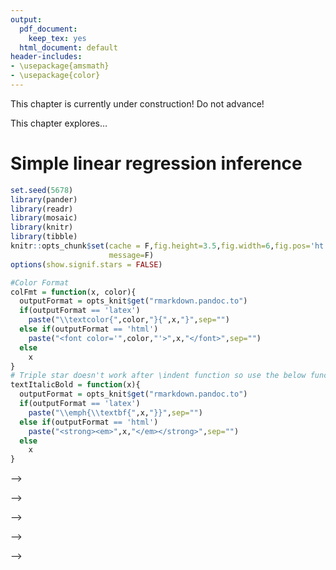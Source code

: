 ```yaml
---
output:
  pdf_document: 
    keep_tex: yes
  html_document: default
header-includes:
- \usepackage{amsmath}
- \usepackage{color}
---
```


::: {.underconstruction}
This chapter is currently under construction! Do not advance!
:::

::: {.guidedpractice}
This chapter explores... 
:::

# Simple linear regression inference {#chapter7}

```r
set.seed(5678)
library(pander)
library(readr)
library(mosaic)
library(knitr)
library(tibble)
knitr::opts_chunk$set(cache = F,fig.height=3.5,fig.width=6,fig.pos='ht',warning=F,
                      message=F)
options(show.signif.stars = FALSE)
```


```r
#Color Format
colFmt = function(x, color){
  outputFormat = opts_knit$get("rmarkdown.pandoc.to")
  if(outputFormat == 'latex')
    paste("\\textcolor{",color,"}{",x,"}",sep="")
  else if(outputFormat == 'html')
    paste("<font color='",color,"'>",x,"</font>",sep="")
  else
    x
}
# Triple star doesn't work after \indent function so use the below function
textItalicBold = function(x){
  outputFormat = opts_knit$get("rmarkdown.pandoc.to")
  if(outputFormat == 'latex')
    paste("\\emph{\\textbf{",x,"}}",sep="")
  else if(outputFormat == 'html')
    paste("<strong><em>",x,"</em></strong>",sep="")
  else
    x
}
```

<!-- ## Model	{#section7-1} -->

<!-- In Chapter \@ref(chapter6), we learned how to estimate and interpret  -->
<!-- correlations and regression -->
<!-- equations with a single predictor variable (***simple linear regression***  -->
<!-- or SLR). -->
<!-- \index{model!SLR} -->
<!-- We carefully explored the variety of things that could go wrong and -->
<!-- how to check for problems in regression situations. In this chapter, that work -->
<!-- provides the basis for performing statistical inference that mainly focuses on -->
<!-- the population slope coefficient based on the sample slope coefficient. As a -->
<!-- reminder, the estimated regression model is $\hat{y}_i = b_0 + b_1x_i$. The -->
<!-- population regression equation is $y_i = \beta_0 + \beta_1x_i + \varepsilon_i$ where $\beta_0$ is the ***population*** (or true) ***y-intercept*** and -->
<!-- $\beta_1$ is the ***population*** (or true) ***slope coefficient***.  -->
<!-- These are population parameters (fixed but typically unknown). This model can -->
<!-- be re-written to think about different components and their roles. The mean of -->
<!-- a random variable is statistically denoted as $E(y_i)$, the -->
<!-- ***expected value of*** $\mathbf{y_i}$, or as $\mu_{y_i}$ and the mean of the -->
<!-- response variable in a simple linear model is specified by  -->
<!-- $E(y_i) = \mu_{y_i} = \beta_0 + \beta_1x_i$. This uses the true regression line -->
<!-- to define the model for the mean of the responses as a function of the value of -->
<!-- the explanatory variable^[We can also write this as  -->
<!-- $E(y_i|x_i) = \mu\{y_i|x_i\} = \beta_0 + \beta_1x_i$, which is the notation you  -->
<!-- will see in books like the *Statistical Sleuth* [@Ramsey2012]. We will  -->
<!-- use notation that is consistent with how we originally introduced the methods.].  -->

<!-- \indent The other part of any statistical model is specifying a model for the -->
<!-- variability around the mean.  -->
<!-- There are two aspects to the variability to specify here -- the shape of the -->
<!-- distribution and the spread of the distribution. This is where the  -->
<!-- normal distribution -->
<!-- and our "normality assumption" re-appears. And for normal distributions, we -->
<!-- need to define a variance parameter, $\sigma^2$. Combined, the complete  -->
<!-- regression model is -->

<!-- $$y_i \sim N(\mu_{y_i},\sigma^2), \text{ with }  -->
<!-- \mu_{y_i} = \beta_0 + \beta_1x_i,$$ -->

<!-- which can be read as "y follows a normal distribution -->
<!-- with mean mu-y and variance sigma-squared" and that "mu-y is equal to beta-0 plus beta-1 times x". This also implies that the random -->
<!-- variability around the true mean, the errors, follow a normal distribution with -->
<!-- mean 0 and that same variance, $\varepsilon_i \sim N(0,\sigma^2)$. The true  -->
<!-- deviations ($\varepsilon_i$) are once again estimated by the -->
<!-- residuals, $e_i = y_i - \hat{y}_i$ = observed response -- predicted -->
<!-- response. -->
<!-- \index{residuals} -->
<!-- We can use the residuals to estimate $\sigma$, which is also -->
<!-- called the ***residual standard error***,  -->
<!-- $\hat{\sigma} = \sqrt{\Sigma e^2_i / (n-2)}$. We will find this quantity  -->
<!-- near the end -->
<!-- of the regression output as discussed below so the formula is not heavily used -->
<!-- here. This provides us with the three parameters that are estimated as part of -->
<!-- our SLR model: $\beta_0, \beta_1,\text{ and } \sigma$. -->

<!-- \newpage -->

<!-- \indent These definitions also formalize the assumptions implicit in the  -->
<!-- regression model: \index{assumptions} -->

<!-- 1. The errors follow a normal distribution (***Normality assumption***). -->

<!-- 2. The errors have the same variance (***Constant variance assumption***). -->

<!-- 3. The observations are independent (***Independence assumption***). -->
<!-- \index{independence assumption!SLR} -->

<!-- 4. The model for the mean is "correct" (***Linearity, No Influential points, -->
<!-- Only one group***).  -->

<!-- The diagnostics described at the end of Chapter \@ref(chapter6) provide  -->
<!-- techniques for checking these assumptions -- at least not having clear issues with those assumptions is fundamental to having a regression line that we trust and -->
<!-- inferences from it that we also can trust.  -->

<!-- \indent To make this clearer, suppose that in the *Beers* and *BAC* study that  -->
<!-- they had randomly assigned 20 students to consume each number of beers. -->
<!-- We would expect some -->
<!-- variation in the *BAC* for each group of 20 at each level of *Beers* but  -->
<!-- that each group of observations will be centered at the true mean *BAC* -->
<!-- for each number of *Beers*. The regression model assumes that the *BAC*  -->
<!-- values are normally distributed around the mean for each *Beer* level, -->
<!-- $\text{BAC}_i \sim N(\beta_0 + \beta_1\text{ Beers}_i,\sigma^2)$, with -->
<!-- the mean defined by the regression equation. We actually do not need to  -->
<!-- obtain more than one observation at each $x$ value to -->
<!-- make this assumption or assess it, but the plots below show you what this could -->
<!-- look like. The sketch in Figure \@ref(fig:Figure7-1) attempts to show  -->
<!-- the idea of normal -->
<!-- distributions that are centered at the true regression line, all with the same -->
<!-- shape and variance that is an assumption of the regression model. Figure -->
<!-- \@ref(fig:Figure7-2) contains simulated realizations from a normal -->
<!-- distribution of 20 subjects at each *Beer* level around the assumed true -->
<!-- regression line with two different residual SEs of 0.02 and 0.06. The original -->
<!-- BAC model has a residual SE of 0.02 but had many fewer observations at each  -->
<!-- *Beer* value. -->

<!-- (ref:fig7-1) Sketch of assumed normal distributions for the responses centered at the regression line. -->

<!-- ```{r Figure7-1,fig.cap="(ref:fig7-1)",echo=F, out.width="100%",fig.align="center"} -->
<!-- knitr::include_graphics("chapter7_files/image029small.png") -->
<!-- ``` -->

<!-- ```{r eval=F} -->
<!-- BB <- read_csv("http://www.math.montana.edu/courses/s217/documents/beersbac.csv") -->
<!-- ``` -->

<!-- ```{r echo=F} -->
<!-- BB <- read_csv("beersbac.csv") -->
<!-- ``` -->

<!-- (ref:fig7-2) Simulated data for Beers and BAC assuming two different residual standard errors (0.02 and 0.06). -->

<!-- ```{r Figure7-2,fig.cap="(ref:fig7-2)",echo=F,fig.height=4} -->
<!-- m1 <- lm(BAC~Beers,data=BB) -->
<!-- par(mfrow=c(1,1)) -->
<!-- set.seed(3456) -->

<!-- coef1 <- m1$coefficients -->
<!-- Beersnew <- sort(rep(1:9,20)) -->

<!-- e1_20 <- rnorm(n=length(Beersnew),0,sd=0.02) -->
<!-- e1_20 <- e1_20-mean(e1_20) -->
<!-- y1_20 <- coef1[1]+coef1[2]*Beersnew+e1_20 -->
<!-- plot(y1_20~I(Beersnew-0.05),ylim=c(-.1,0.27),pch=16,ylab="Simulated BACs",xlab="Beers") -->
<!-- abline(coef1,col="khaki",lwd=2) -->
<!-- e2_20 <- rnorm(n=length(Beersnew),mean=0,sd=0.06) -->
<!-- e2_20 <- e2_20-mean(e2_20) -->
<!-- y2_20 <- coef1[1]+coef1[2]*Beersnew+e2_20 -->
<!-- points(y2_20~I(Beersnew+.05),ylim=c(0,0.25),pch=17,col="orange") -->

<!-- legend("topleft",c("Residual SE=0.02","Residual SE=0.06"),pch=c(16,17),col=c("black","orange"),cex=.75) -->
<!-- ``` -->

<!-- \indent Along with getting the idea that regression models define normal  -->
<!-- distributions in the y-direction that are -->
<!-- centered at the regression line, you can also get a sense of how variable -->
<!-- samples from a normal distribution can appear. Each distribution of 20 subjects -->
<!-- at each $x$ value came from a normal distribution but there are some of those -->
<!-- distributions that might appear to generate small outliers and have slightly -->
<!-- different variances. This can help us to remember to not be too particular when -->
<!-- assessing assumptions and allow for some variability in spreads and a few -->
<!-- observations from the tails of the distribution to occasionally arise.  -->
<!-- \index{assumptions} -->

<!-- \indent In sampling from the population, we expect some amount of variability  -->
<!-- of each estimator around its -->
<!-- true value. This variability leads to the potential variability in estimated -->
<!-- regression lines (think of a suite of potential estimated regression lines that -->
<!-- would be created by different random samples from the same population).  -->
<!-- Figure \@ref(fig:Figure7-3) contains the true regression line (bold, red) -->
<!-- and realizations of the -->
<!-- estimated regression line in simulated data based on results similar to the -->
<!-- real data set. This variability due to random sampling is something that needs to be -->
<!-- properly accounted for to use the **single** estimated regression line to -->
<!-- make inferences about the true line and parameters based on the sample-based -->
<!-- estimates. -->
<!-- \index{random sampling} -->
<!-- The next sections develop those inferential tools.  -->

<!-- (ref:fig7-3) Variability in realized regression lines based on sampling variation. Light grey lines are simulated realizations assuming the bold (red) line is the true SLR model and variability is similar to the original BAC data set. Simulated observations from the estimated models using the ``simulate`` function as was used in Chapter \@ref(chapter2) were used to create this plot. \index{\texttt{simulate()}} -->

<!-- ```{r Figure7-3,fig.cap="(ref:fig7-3)",echo=F, out.width="100%",fig.align="center"} -->
<!-- knitr::include_graphics("chapter7_files/image034.png") -->
<!-- ``` -->

<!-- <!-- \newpage --> -->

<!-- \sectionmark{CI and Hypothesis tests for slope and intercept} -->

<!-- ## Confidence interval and hypothesis tests for the slope and intercept	{#section7-2} -->

<!-- \sectionmark{CI and Hypothesis tests for slope and intercept} -->

<!-- Our inference techniques will resemble previous material with an  -->
<!-- interest in forming confidence intervals and -->
<!-- doing hypothesis testing, although the interpretation of confidence intervals -->
<!-- for slope coefficients take some extra care. Remember that the general form of -->
<!-- any parametric \index{parametric} \index{confidence interval} confidence interval is  -->

<!-- $$\text{estimate} \mp t^*\text{SE}_{estimate},$$ -->

<!-- so we need to obtain the appropriate standard error for regression model -->
<!-- coefficients and the degrees of freedom to define the $t$-distribution -->
<!-- to look up $t^*$ multiplier. -->
<!-- \index{@$t$-distribution} -->
<!-- We will find the $\text{SE}_{b_0}$ and $\text{SE}_{b_1}$ -->
<!-- in the model summary. The degrees of freedom for the $t$-distribution -->
<!-- in simple linear regression are $\mathbf{df=n-2}$. -->
<!-- \index{degrees of freedom!SLR} -->
<!-- Putting this  -->
<!-- together, the confidence interval for the true y-intercept, $\beta_0$, is -->
<!-- $\mathbf{b_0 \mp t^*_{n-2}}\textbf{SE}_{\mathbf{b_0}}$ although this  -->
<!-- confidence interval is rarely of interest. The confidence interval  -->
<!-- that is almost always of interest is for the true slope coefficient, -->
<!-- $\beta_1$, that is $\mathbf{b_1 \mp t^*_{n-2}}\textbf{SE}_{\mathbf{b_1}}$. -->
<!-- The slope confidence interval is used to do two -->
<!-- things: (1) inference for the amount of change in the mean of $y$ for a unit -->
<!-- change in $x$ in the population and (2) to potentially do hypothesis testing by -->
<!-- checking whether 0 is in the CI or not. The sketch in Figure \@ref(fig:Figure7-4) -->
<!-- illustrates the roles of the -->
<!-- CI for the slope in terms of determining where the population slope, $\beta_1$, coefficient -->
<!-- might be -- centered at the sample slope coefficient -- our best guess for the -->
<!-- true slope. This sketch also informs an ***interpretation of the slope coefficient -->
<!-- confidence interval***: -->


<!-- (ref:fig7-4) Graphic illustrating the confidence interval for a slope coefficient for a 1 unit increase in $x$. -->

<!-- ```{r Figure7-4,fig.cap="(ref:fig7-4)",echo=F, out.width="50%",fig.align="center"} -->
<!-- knitr::include_graphics("chapter7_files/image045_resized.png") -->
<!-- ``` -->

<!-- > For a 1 **[*units of X*]** increase in **X**, we are ___ % confident  -->
<!--   that the **true change in the mean of** ***Y*** will be between **LL** -->
<!--   and **UL** **[*units of Y*]**. -->
<!-- > -->

<!-- \index{slope CI interpretation!SLR} -->

<!-- In this interpretation, LL and UL are the calculated lower and upper  -->
<!-- limits of the confidence interval. This builds -->
<!-- on our previous interpretation of the slope coefficient, adding in the -->
<!-- information about pinning down the true change (population change) in the mean -->
<!-- of the response variable for a difference of 1 unit in the $x$-direction. The interpretation of the y-intercept CI is:  -->
<!-- \index{@$y$-intercept CI interpretation!SLR} -->

<!-- > For an ***x*** of 0 **[*units of X*]**, we are 95% confident that -->
<!--   the true mean of ***Y*** will be between **LL** and **UL** -->
<!--   **[*units of Y*]**. -->
<!-- > -->

<!-- This is really only interesting if the value of $x=0$ is interesting -- -->
<!-- we'll see a method for generating CIs -->
<!-- for the true mean at potentially more interesting values of $x$ in  -->
<!-- Section \@ref(section7-7). To trust the results from these -->
<!-- confidence intervals, it is critical that any issues with the regression validity conditions are minor. \index{validity conditions} -->

<!-- \indent The only hypothesis test of interest in this situation is for the slope -->
<!-- coefficient.  -->
<!-- \index{hypothesis testing} -->
<!-- To develop the hypotheses of interest in SLR, note the effect  -->
<!-- of having $\beta_1=0$ in the mean of the regression equation, -->
<!-- $\mu_{y_i} = \beta_0 + \beta_1x_i = \beta_0 + 0x_i = \beta_0$. -->
<!-- This is the "intercept-only" or "mean-only" model that suggests that  -->
<!-- the mean of $y$ does not vary with different values of $x$ as it is always -->
<!-- $\beta_0$. We saw this model in the ANOVA material as the reduced model when the -->
<!-- null hypothesis of no difference in the true means across the groups was true.  -->
<!-- Here, this is the same as saying that there is no linear relationship between $x$ -->
<!-- and $y$, or that $x$ is of no use in predicting $y$, or that we make the same -->
<!-- prediction for $y$ for every value of $x$. Thus -->

<!-- $$\boldsymbol{H_0: \beta_1=0}$$ -->

<!-- is a test for **no linear relationship between** $\mathbf{x}$ **and** $\mathbf{y}$ -->
<!-- **in the population**. The alternative of $\boldsymbol{H_A: \beta_1\ne 0}$, -->
<!-- that there is **some** linear relationship between $x$ and $y$ in the population, -->
<!-- is our main test of interest in these situations. It is also possible to test -->
<!-- greater than or less than alternatives in certain situations.  -->

<!-- \indent Test statistics for regression coefficients are developed, if we can trust our assumptions, using the $t$-distribution with $n-2$ degrees of freedom. -->
<!-- \index{degrees of freedom!SLR} -->
<!-- The $t$-test statistic is generally -->

<!-- $$t=\frac{b_i}{\text{SE}_{b_i}}$$ -->

<!-- with the main interest in the test for $\beta_1$ based on $b_1$ initially. -->
<!-- The p-value would be calculated using the two-tailed area from the  -->
<!-- $t_{n-2}$ distribution calculated using the ``pt`` function. -->
<!-- \index{\texttt{pt()}} -->
<!-- The p-value  -->
<!-- to test these hypotheses is also provided -->
<!-- in the model summary as we will see below. \index{p-value!calculation of} -->

<!-- \indent The greater than or -->
<!-- less than alternatives can have interesting interpretations in certain -->
<!-- situations. For example, the greater than alternative  -->
<!-- $\left(\boldsymbol{H_A: \beta_1 > 0}\right)$ tests an alternative of a -->
<!-- positive linear relationship, with the p-value extracted just from the  -->
<!-- right tail of the same $t$-distribution. This could be -->
<!-- used when a researcher would only find a result "interesting" if a positive -->
<!-- relationship is detected, such as in the study of tree height and tree diameter -->
<!-- where a researcher might be justified in deciding to test only for a positive -->
<!-- linear relationship. Similarly, the left-tailed alternative is also possible, -->
<!-- $\boldsymbol{H_A: \beta_1 < 0}$. To get one-tailed p-values from two-tailed -->
<!-- results (the default), first check that the observed test statistic is -->
<!-- in the direction of the alternative ($t>0$ for $H_A:\beta_1>0$ or $t<0$ -->
<!-- for $H_A:\beta_1<0$). -->
<!-- \index{p-value!one-sided test} -->
<!-- **If these conditions are met, then the p-value for  -->
<!-- the one-sided test from the two-sided version is found by dividing the -->
<!-- reported p-value by 2**. If $t>0$ for $H_A:\beta_1>0$ or $t<0$ -->
<!-- for $H_A:\beta_1<0$ are not met, then the p-value would be greater than -->
<!-- 0.5 and it would be easiest to look it up directly using ``pt`` using the tail area direction in the direction of the alternative. -->
<!-- \index{\texttt{pt()}} -->

<!-- \indent We can revisit a couple of examples for a last time with these ideas in  -->
<!-- hand to complete the analyses.  -->

<!-- > For the *Beers, BAC* data, the 95% confidence for the true slope -->
<!-- > coefficient, $\beta_1$, is -->
<!-- >    -->

<!-- $$\begin{array}{rl} -->
<!-- \boldsymbol{b_1 \mp t^*_{n-2}} \textbf{SE}_{\boldsymbol{b_1}} -->
<!-- & \boldsymbol{= 0.01796 \mp 2.144787 * 0.002402} \\ -->
<!-- & \boldsymbol{= 0.01796 \mp 0.00515} \\ -->
<!-- & \boldsymbol{\rightarrow (0.0128, 0.0231).} -->
<!-- \end{array}$$ -->

<!-- You can find the components of this -->
<!-- calculation in the model summary and from ``qt(0.975, df=n-2)`` which was  -->
<!-- 2.145 for the $t^*$-multiplier. Be careful not to use the $t$-value of  -->
<!-- 7.48 in the model summary to -->
<!-- make confidence intervals -- that is the test statistic used below. The related -->
<!-- calculations are shown at the bottom of the following code: -->

<!-- ```{r} -->
<!-- m1 <- lm(BAC~Beers, data=BB) -->
<!-- summary(m1) -->
<!-- ``` -->


<!-- ```{r} -->
<!-- qt(0.975, df=14) # t* multiplier for 95% CI -->
<!-- 0.017964 + c(-1,1)*qt(0.975, df=14)*0.002402 -->
<!-- qt(0.975, df=14)*0.002402 -->
<!-- ``` -->

<!-- \vspace{11pt} -->

<!-- We can also get the confidence interval -->
<!-- directly from the ``confint`` function run on our regression model,  -->
<!-- saving some calculation -->
<!-- effort and providing both the CI for the y-intercept and the slope coefficient. \index{\texttt{confint()}} -->

<!-- ```{r} -->
<!-- confint(m1) -->
<!-- ``` -->

<!-- We interpret the 95% CI for the slope coefficient as follows: For a  -->
<!-- 1 **beer** increase in number of beers consumed, we are 95% confident that -->
<!-- the **true** change in the **mean** *BAC* will be between 0.0128 and 0.0231 -->
<!-- g/dL. While the estimated slope is our best guess of the impacts of an extra -->
<!-- beer consumed based on our sample, this CI provides information about the likely -->
<!-- range of potential impacts on the mean in the population. It also could be used -->
<!-- to test the two-sided hypothesis test and would suggest strong evidence against -->
<!-- the null hypothesis since the confidence interval does not contain 0, but its main use is to quantify where we think the true slope coefficient resides.  -->

<!-- \indent The width of the CI, interpreted loosely as the precision of the estimated slope, is -->
<!-- impacted by the variability of -->
<!-- the observations around the estimated regression line, the overall sample size,  -->
<!-- and the positioning of the $x$-observations. Basically all those aspects relate -->
<!-- to how "clearly" known the regression line is and that determines the estimated -->
<!-- precision in the slope. For example, the more variability around the line that -->
<!-- is present, the more uncertainty there is about the correct line to use  -->
<!-- (Least Squares (LS) can -->
<!-- still find an estimated line but there are other lines that might be "close" to -->
<!-- its optimizing choice). Similarly, more observations help us get a better  -->
<!-- estimate of the mean -- an idea that permeates all statistical methods. Finally,  -->
<!-- the location of $x$-values can impact the precision in a slope coefficient. We'll -->
<!-- revisit this in the context of ***multi-collinearity*** in the next chapter, -->
<!-- and often we have no control of $x$-values, but just note that different -->
<!-- patterns of $x$-values can lead to different precision of estimated slope -->
<!-- coefficients^[There is an area of statistical research on how to  -->
<!-- optimally choose $x$-values to -->
<!-- get the most precise estimate of a slope coefficient. In observational studies -->
<!-- we have to deal with whatever pattern of $x\text{'s}$ we ended up with. If you can -->
<!-- choose, generate an even spread of $x\text{'s}$ over some range of -->
<!-- interest similar to what was used in the *Beers* vs *BAC* study to provide -->
<!-- the best distribution of values to discover the relationship across the  -->
<!-- selected range of $x$-values.]. -->

<!-- \indent For hypothesis testing, we will almost always stick with two-sided tests -->
<!-- in regression modeling as it is a more conservative approach and does not require -->
<!-- us to have an expectation of a direction for relationships *a priori*. In this -->
<!-- example, the null hypothesis for the slope coefficient is that there is no -->
<!-- linear relationship between *Beers* and *BAC* in the population. The -->
<!-- alternative hypothesis is that there is -->
<!-- some linear relationship between *Beers* and *BAC* in the population. The -->
<!-- test statistic is $t=0.01796/0.002402 =7.48$ which, if model assumptions hold, -->
<!-- follows a $t(14)$ distribution under the null hypothesis. The model summary provides the calculation  -->
<!-- of the test statistic -->
<!-- and the two-sided test p-value of $2.97\text{e-6} = 0.00000297$. So we  -->
<!-- would just report -->
<!-- "p-value < 0.0001". This suggests that there is very strong evidence against the null hypothesis of no linear -->
<!-- relationship between *Beers* and *BAC* in the population, so we would conclude that there is a linear relationship between them. Because of the -->
<!-- random assignment, we can also say that drinking beers causes changes in BAC -->
<!-- but, because the sample was made up of volunteers, we cannot infer that these results -->
<!-- would hold in the general population of OSU students or more generally. -->

<!-- \indent There are also results for the y-intercept in the output. The 95% CI is  -->
<!-- from -0.0398 to 0.0144, that the true mean *BAC* for a 0 beer consuming  -->
<!-- subject is between -->
<!-- -0.0398 to 0.01445. This is really not a big surprise but possibly is -->
<!-- comforting to know that these results would not show much evidence against the null hypothesis -->
<!-- that the true mean *BAC* for 0 *Beers* is 0. Finding little evidence of a -->
<!-- difference from 0 makes sense and makes the estimated y-intercept of -0.013 not -->
<!-- so problematic. In other situations, the results for the y-intercept may be -->
<!-- more illogical but this will often be because the y-intercept is extrapolating -->
<!-- far beyond the scope of observations. The y-intercept's main function in -->
<!-- regression models is to be at the right level for the slope to "work" to make a -->
<!-- line that describes the responses and thus is usually of lesser interest even though it plays an important role in the model.  -->

<!-- \indent As a second example, we can revisit modeling the *Hematocrit* of female -->
<!-- Australian athletes as a function of *body fat %*. The sample size is $n=99$ -->
<!-- so the *df* are 97 in any $t$-distributions. In Chapter \@ref(chapter6), the  -->
<!-- relationship between *Hematocrit* and *body fat %* for females appeared to  -->
<!-- be a weak negative linear -->
<!-- association. The 95% confidence interval for the slope is -0.186 to 0.0155. For -->
<!-- a 1% increase in body fat %, we are 95% confident that the change in the true -->
<!-- mean Hematocrit is between -0.186 and 0.0155% of blood. This suggests that we -->
<!-- would find little evidence against the null hypothesis of no linear relationship because this CI contains 0. In fact the p-value is 0.0965 which is larger than 0.05 -->
<!-- and so provides a consistent conclusion with using the 95% confidence interval -->
<!-- to perform a hypothesis test. Either way, we would conclude that there is not strong evidence against the null hypothesis but there is some evidence against it with a p-value of that size since more extreme results are somewhat common but still fairly rare if we assume the null is true. If you think p-values around 0.10 provide moderate evidence, you might have a different opinion about -->
<!-- the evidence against the null hypothesis here. For this reason, we sometimes -->
<!-- interpret this sort of marginal result as having some or marginal evidence against the null -->
<!-- but certainly would never say that this presents strong evidence.  -->
<!-- \index{R packages!\textbf{alr3}} -->
<!-- \index{R packages!\textbf{tibble}} -->

<!-- \vspace{22pt} -->

<!-- ```{r} -->
<!-- library(alr3) -->
<!-- data(ais) -->
<!-- library(tibble) -->
<!-- ais <- as_tibble(ais) -->
<!-- aisR2 <- ais[-c(56,166), c("Ht","Hc","Bfat","Sex")] -->
<!-- m2 <- lm(Hc~Bfat, data=subset(aisR2,Sex==1)) # Results for Females  -->

<!-- summary(m2) -->
<!-- confint(m2) -->
<!-- ``` -->

<!-- \indent One more worked example is provided from the Montana fire data. In this  -->
<!-- example pay particular attention -->
<!-- to how we are handling the units of the response variable, log-hectares, and to -->
<!-- the changes to doing inferences with a 99% confidence -->
<!-- level CI, and where you can find the needed results in the following output: -->

<!-- ```{r eval=F} -->
<!-- mtfires <- read_csv("http://www.math.montana.edu/courses/s217/documents/climateR2.csv") -->
<!-- ``` -->

<!-- ```{r echo=F} -->
<!-- mtfires <- read_csv("climateR2.csv") -->
<!-- ``` -->

<!-- ```{r} -->
<!-- mtfires$loghectares <- log(mtfires$hectares) -->
<!-- fire1 <- lm(loghectares~Temperature, data=mtfires) -->
<!-- summary(fire1) -->
<!-- ``` -->


<!-- ```{r} -->
<!-- confint(fire1, level=0.99) -->
<!-- qt(0.995, df=21) -->
<!-- ``` -->

<!-- * Based on the estimated regression model, we can say that if the  -->
<!-- average temperature is 0, we expect that, on average, the log-area  -->
<!-- burned would be -69.8 log-hectares.  -->

<!-- * From the regression model summary, $b_1=1.39$ with  -->
<!-- $\text{SE}_{b_1}=0.2165$ and $\mathbf{t=6.41}$. -->

<!-- * There were $n=23$ measurements taken, so $\mathbf{df=n-2=23-3=21}$. -->

<!-- * Suppose that we want to test for a linear relationship between  -->
<!-- temperature and log-hectares burned: -->

<!--     $$H_0: \beta_1=0$$ -->

<!--     * In words, the true slope coefficient between *Temperature* and  -->
<!--     *log-area burned* is 0 OR there is no linear relationship between -->
<!--     *Temperature* and *log-area burned* in the population. -->

<!--     $$H_A: \beta_1\ne 0$$ -->

<!--     * In words, the alternative states that the true slope coefficient -->
<!--     between *Temperature* and *log-area burned* is not 0 OR there is a  -->
<!--     linear relationship between *Temperature* and *log-area burned* in  -->
<!--     the population.  -->

<!-- Test statistic: $t = 1.39/0.217 = 6.41$ -->

<!-- * Assuming the null hypothesis to be true (no linear relationship), the  -->
<!-- $t$-statistic follows a $t$-distribution with $n-2 = 23-2=21$ degrees of  -->
<!-- freedom (or simply $t_{21}$).  -->

<!-- p-value: -->

<!-- * From the model summary, the **p-value is** $\mathbf{2.35*10^{-6}}$ -->

<!--     * Interpretation: There is less than a 0.01% chance that we would  -->
<!--     observe slope coefficient like we did or something more extreme  -->
<!--     (greater than 1.39 log(hectares)/$^\circ F$) if there were in fact  -->
<!--     no linear relationship between temperature ($^\circ F$) and log-area  -->
<!--     burned (log-hectares) in the population.  -->

<!-- Conclusion: There is very strong evidence against the null hypothesis of no  -->
<!-- linear relationship, so we would conclude that there -->
<!-- is, in fact, a linear relationship between Temperature and log(Hectares) -->
<!-- burned.  -->

<!-- Scope of Inference: Since we have a time series of results, our inferences pertain to the -->
<!-- results we could have observed for these years but not for years we did not -->
<!-- observe -- so just for the true slope for this sample of years. Because we can't -->
<!-- randomly assign the amount of area burned, we cannot make causal inferences -- -->
<!-- there are many reasons why both the average temperature and area burned would -->
<!-- vary together that would not involve a direct connection between them.  -->

<!-- $$\text{99}\% \text{ CI for } \beta_1: \boldsymbol{b_1 \mp -->
<!-- t^*_{n-2}}\textbf{SE}_{\boldsymbol{b_1}} \rightarrow 1.39 \mp 2.831\bullet 0.217 -->
<!-- \rightarrow (0.78, 2.00)$$ -->


<!-- Interpretation of 99% CI for slope coefficient: -->

<!-- * For a 1 degree F increase in *Temperature*, we are 99% confident that the  -->
<!-- change in the true mean log-area burned is between 0.78 and 2.00 log(Hectares). -->

<!-- Another way to interpret this is: -->

<!-- * For a 1 degree F increase in *Temperature*, we are 99% confident that -->
<!-- the mean Area Burned will change by between 0.78 and 2.00 log(Hectares) -->
<!-- **in the population**. -->

<!-- Also $R^2$ is 66.2%, which tells us that *Temperature* explains 66.2% -->
<!-- of the variation in *log(Hectares) burned*. Or that the linear regression -->
<!-- model built using *Temperature* explains 66.2% of the variation in yearly -->
<!-- *log(Hectares) burned* so this model explains quite a bit but not all the variation in the responses. -->

<!-- ## Bozeman temperature trend	{#section7-3} -->

<!-- For a new example, consider the yearly average maximum temperatures in Bozeman, MT.  -->
<!-- For over 100 years, daily measurements have been taken of the minimum and -->
<!-- maximum temperatures at hundreds of weather stations across the US. In early -->
<!-- years, this involved manual recording of the temperatures and resetting the -->
<!-- thermometer to track the extremes for the following day. More recently, these -->
<!-- measures have been replaced by digital temperature recording devices that -->
<!-- continue to track this sort of information with much less human effort and,  -->
<!-- possibly, errors. This sort of information is often aggregated to monthly or -->
<!-- yearly averages to be able to see "on average" changes from month-to-month or -->
<!-- year-to-year as opposed to the day-to-day variation in the temperature^[See -->
<!-- http://fivethirtyeight.com/features/which-city-has-the-most-unpredictable-weather/ -->
<!-- for an interesting discussion of -->
<!-- weather variability where Great Falls, MT had a very high rating on -->
<!-- "unpredictability".]. Often the local information is aggregated further to -->
<!-- provide regional, hemispheric, or even global average temperatures. Climate -->
<!-- change research involves attempting to quantify the changes over time in these -->
<!-- and other long-term temperature or temperature proxies.  -->

<!-- \indent These data were extracted from the National Oceanic and Atmospheric  -->
<!-- Administration's National Centers for Environmental Information's database -->
<!-- (http://www.ncdc.noaa.gov/cdo-web/) and we will focus on the yearly -->
<!-- average of the monthly averages of the daily maximum temperature in Bozeman in degrees -->
<!-- F from 1901 to 2014. We can call -->
<!-- them yearly average maximum temperatures but note that it was a little more -->
<!-- complicated than that to arrive at the response variable we are analyzing.  -->

<!-- ```{r eval=F} -->
<!-- bozemantemps <- read_csv("http://www.math.montana.edu/courses/s217/documents/BozemanMeanMax.csv") -->
<!-- ``` -->

<!-- ```{r echo=F} -->
<!-- bozemantemps <- read_csv("BozemanMeanMax.csv") -->
<!-- ``` -->

<!-- (ref:fig7-5) Scatterplot of average yearly maximum temperatures in Bozeman from 1900 to 2014 with SLR (solid) and smoothing (dashed) lines. -->

<!-- ```{r Figure7-5,fig.cap="(ref:fig7-5)",error=F,message=F,fig.height=5,fig.width=10} -->
<!-- summary(bozemantemps) -->
<!-- length(bozemantemps$Year) #Some years are missing (1905, 1906, 1948, 1950,1995) -->
<!-- library(car) -->
<!-- scatterplot(meanmax~Year, data=bozemantemps,  -->
<!--             ylab="Mean Maximum Temperature (degrees F)", smooth=list(spread=F), -->
<!--             main="Scatterplot of Bozeman Yearly Average Max Temperatures") -->
<!-- ``` -->

<!-- The scatterplot in Figure \@ref(fig:Figure7-5) shows the results between  -->
<!-- 1901 and 2014 based on a sample of $n=109$ years because four years had too -->
<!-- many missing months to fairly include in the responses. Missing values occur  -->
<!-- for many reasons and in -->
<!-- this case were likely just machine or human error^[It is actually pretty  -->
<!-- amazing that there are hundreds of locations with nearly complete daily  -->
<!-- records for over 100 years.].  -->
<!-- These are time series data and in time series analysis we assume that the -->
<!-- population of interest for inference is all possible realizations from the -->
<!-- underlying process over this time frame even though we only ever get to observe -->
<!-- one realization. In terms of climate change research, we would want to (a) -->
<!-- assess evidence for a trend over time (hopefully assessing whether any observed -->
<!-- trend is clearly different from a result that could have been observed by -->
<!-- chance if there really is no change over time in the true process) and (b) -->
<!-- quantify the size of the change over time along with the uncertainty in that -->
<!-- estimate relative to the underlying true mean change over time. The hypothesis -->
<!-- test for the slope answers (a) and the confidence interval for the slope -->
<!-- addresses (b). We also should be concerned about problematic (influential) -->
<!-- points, changing variance, and potential nonlinearity in the trend over time -->
<!-- causing problems for the SLR inferences. The scatterplot suggests that there is -->
<!-- a moderate or strong positive linear relationship between *temperatures* and -->
<!-- *year*. Both looking at the points and at the smoothing line does not suggest a clear curve in these responses over time and the variability seems similar across the years. There appears to be one potential large outlier -->
<!-- in the late 1930s.  -->

<!-- \indent We'll perform all 6+ steps of the hypothesis test for the slope coefficient  -->
<!-- and use the confidence -->
<!-- interval interpretation to discuss the size of the change. -->
<!-- \index{hypothesis testing} -->
<!-- First, we need to select our hypotheses (the 2-sided test -->
<!-- would be a ***conservative*** choice and no one that does climate change -->
<!-- research wants to be accused of taking a ***liberal*** approach in their analyses^[All joking aside, if researchers can find evidence of climate  -->
<!-- change using ***conservative*** methods (methods that reject the null  -->
<!-- hypothesis when it is true less often than stated), then their results are  -->
<!-- even harder to ignore.]) and our test statistic, $t=\frac{b_1}{\text{SE}_{b_1}}$. The scatterplot is the perfect tool to illustrate the situation. -->

<!-- 1. **Hypotheses for the slope coefficient test:** -->

<!-- $$H_0: \beta_1=0 \text{ vs } H_A: \beta_1 \ne 0$$ -->

<!-- 2. **Validity conditions:** -->

<!-- * **Quantitative variables condition** -->

<!--     * Both ``Year`` and yearly average ``Temperature`` are  -->
<!--     quantitative variables so are suitable for an SLR analysis. -->

<!-- * **Independence of observations** -->

<!--     * There may be a lack of independence among years since a warm  -->
<!--     year might be followed by another warmer than average year. It  -->
<!--     would take more sophisticated models to -->
<!--     account for this and the standard error on the slope coefficient could -->
<!--     either get larger or smaller depending on the type of  -->
<!--     ***autocorrelation*** (correlation between neighboring time points or -->
<!--     correlation with oneself at some time -->
<!--     lag) present. This creates a caveat on these results but this model is -->
<!--     often the first one researchers fit in these situations and often is -->
<!--     reasonably correct even in the presence of some autocorrelation. \index{autocorrelation} -->

<!-- To assess the remaining conditions, we need to fit the regression model and use -->
<!-- the diagnostic plots in Figure \@ref(fig:Figure7-6) to aid our assessment: -->

<!-- (ref:fig7-6) Diagnostic plots of the Bozeman yearly temperature simple linear regression model. -->

<!-- ```{r Figure7-6,fig.cap="(ref:fig7-6)",fig.height=5,fig.width=10} -->
<!-- temp1 <- lm(meanmax~Year, data=bozemantemps) -->
<!-- par(mfrow=c(2,2)) -->
<!-- plot(temp1, add.smooth=F, pch=16) -->
<!-- ``` -->

<!-- * **Linearity of relationship** -->

<!--     * Examine the Residuals vs Fitted plot: -->
<!--     \index{Residuals vs Fitted plot} -->

<!--         * There does not appear to be a clear curve remaining in  -->
<!--         the residuals so we should be able to proceed without worrying too much  -->
<!--         about missed nonlinearity.  -->

<!-- * **Equal (constant) variance** -->

<!--     * Examining the Residuals vs Fitted and the "Scale-Location" plots  -->
<!--     provide little to no evidence of changing -->
<!--     variance. -->
<!--     \index{Residuals vs Fitted plot} -->
<!--     \index{Scale-Location plot} -->
<!--     The variability does decrease slightly in the middle fitted -->
<!--     values but those changes are really minor and present no real evidence of -->
<!--     changing variability.  -->

<!-- * **Normality of residuals** -->

<!--     * Examining the Normal QQ-plot for violations of the normality  -->
<!--     assumption shows only one real problem in the outlier from the  -->
<!--     32^nd^ observation in the data set (the temperature observed in 1934) -->
<!--     which was identified as a large outlier when examining the original scatterplot. -->
<!--     \index{QQ-plot} -->
<!--     We should be careful about inferences that assume normality and contain this -->
<!--     point in the analysis. We might consider running the analysis with and -->
<!--     without that point to see how much it impacts the results just to be sure -->
<!--     it isn't creating evidence of a trend because of a violation of the -->
<!--     normality assumption. The next check reassures us that re-running the -->
<!--     model without this point would only result in slightly changing the SEs -->
<!--     and not the slopes.  -->

<!-- * **No influential points:** -->

<!--     * There are no influential points displayed in the Residuals vs  -->
<!--     Leverage plot since the Cook's D contours are not displayed. \index{influential} \index{Cook's Distance} -->
<!--     \index{Residuals vs Leverage plot} -->

<!--         * Note: by default this plot contains a smoothing line that is -->
<!--         relatively meaningless, so ignore it -->
<!--         if is displayed. We suppressed it using the ``add.smooth=F`` -->
<!--         option in ``plot(temp1)`` but if you forget to do that, just  -->
<!--         ignore the smoothers in the diagnostic plots especially in -->
<!--         the Residuals vs Leverage plot. \index{Residuals vs Leverage plot} -->

<!--     * These results tells us that the outlier was not influential. If  -->
<!--     you look back at the scatterplot, it was -->
<!--     located near the middle of the observed $x\text{'s}$ so its  -->
<!--     potential leverage is low. You can find its leverage based on the  -->
<!--     plot to be around 0.12 when there are observations in the data set  -->
<!--     with leverages over 0.3. The high leverage points occur at the  -->
<!--     beginning and the end of the record because they are at the edges of  -->
<!--     the observed $x\text{'s}$ and most of these points follow the overall -->
<!--     pattern fairly well. -->

<!-- So the main issues are with the assumption of independence -->
<!-- of observations and one non-influential outlier that might be compromising our -->
<!-- normality assumption a bit.  -->

<!-- 3. **Calculate the test statistic and p-value:** -->

<!--     * $t=0.05244/0.00476 = 11.02$ -->

<!--     ```{r} -->
<!--     summary(temp1) -->
<!--     ``` -->

<!--     * From the model summary: p-value < 2e-16 or just < 0.0001 -->

<!--     * The test statistic is assumed to follow a $t$-distribution with $n-2=109-2=107$ degrees of freedom. The p-value can also be calculated as: -->

<!--     ```{r} -->
<!--     2*pt(11.02, df=107, lower.tail=F) -->
<!--     ``` -->

<!--     * Which is then reported as < 0.0001, which means that the chances of observing a slope coefficient as extreme or more extreme than 0.052 if the null hypothesis of no linear relationship is true is less than 0.01%.  -->

<!-- 4. **Write a conclusion:** -->

<!--     * There is very strong evidence ($t_{107}=11.02$, p-value < 0.0001) against the null hypothesis of no linear relationship -->
<!--     between *Year* and yearly mean *Temperature* so we can conclude that -->
<!--     there is, in fact, some linear relationship between *Year* and yearly mean  -->
<!--     maximum *Temperature* in Bozeman.  -->

<!-- <!-- \newpage --> -->

<!-- 5. **Size:** -->

<!--     * For a one year increase in Year, we estimate that, on average, the yearly average maximum temperature will change by 0.0524 $^\circ F$ (95% CI: 0.043 to 0.062). This suggests a modest but noticeable change in the mean temperature in Bozeman and the confidence suggests minimal variation around this estimate, going from 0.04 to 0.06 $^\circ F$. The "size" of this change is discussed more in Section \@ref(section7-5). -->

<!--     ```{r} -->
<!--     confint(temp1) -->
<!--     ``` -->

<!-- 6. **Scope of inference:** -->

<!--     * We can conclude that this detected trend pertains to the Bozeman -->
<!--     area in the years 1901 to 2014 but not outside of either this area or time frame. We -->
<!--     cannot say that time caused the observed changes since it was not randomly -->
<!--     assigned and we cannot attribute the changes to any other factors because we -->
<!--     did not consider them. But knowing that there was a trend toward increasing -->
<!--     temperatures is an intriguing first step in a more complete analysis of changing climate in -->
<!--     the area.  -->

<!-- \indent It is also good to report the percentage of variation that the model explains: -->
<!-- *Year* explains 54.91% of the variation in yearly average maximum *Temperature*. -->
<!-- If the coefficient of determination value had been very -->
<!-- small, we might discount the previous result. Since it is moderately large,  -->
<!-- that suggests that just by using a linear trend over time we can account for -->
<!-- quite a bit of the variation in yearly average maximum temperatures in Bozeman.  -->
<!-- Note that the percentage of variation explained would get much worse if we -->
<!-- tried to analyze the monthly or original daily maximum temperature data even though we might find about the same estimated mean change over time.  -->

<!-- \indent Interpreting a confidence interval provides more useful information than the -->
<!-- hypothesis test here -- -->
<!-- instead of just assessing evidence against the null hypothesis, we can actually -->
<!-- provide our best guess at the true change in the mean of $y$ for a change in $x$.  -->
<!-- Here, the 95% CI is (0.043, 0.062). This tells us that for a 1 year increase in *Year*, we are 95% confident that the change in the true mean of the yearly average maximum *Temperatures* in Bozeman is between 0.043 and 0.062 $^\circ F$.  -->

<!-- \indent Sometimes the scale of the $x$-variable makes interpretation a little difficult, -->
<!-- so we can re-scale it -->
<!-- to make the resulting slope coefficient more interpretable without changing how the model fits the responses. One option is to re-scale the variable and -->
<!-- re-fit the regression model and the other (easier) option is to re-scale our -->
<!-- interpretation. The idea here is that a 100-year change might be easier and -->
<!-- more meaningful scale to interpret than a single year change. If we have a -->
<!-- slope in the model of 0.052 (for a 1 year change), we can also say that a 100 -->
<!-- year change in the mean is estimated to be 0.052*100 = 0.52$^\circ F$. -->
<!-- Similarly, the 95% CI for the -->
<!-- population mean 100-year change would be from -->
<!-- 0.43$^\circ F$ to 0.62$^\circ F$. In 2007, the IPCC -->
<!-- (Intergovernmental Panel on Climate Change; -->
<!-- http://www.ipcc.ch/publications_and_data/ar4/wg1/en/tssts-3-1-1.html)  -->
<!-- estimated the global temperature change from 1906 to 2005 to be  -->
<!-- 0.74$^\circ C$ per decade or, scaled up, 7.4$^\circ C$ per century  -->
<!-- (1.33$^\circ F$). There are many reasons why our -->
<!-- local temperature trend might differ, including that our analysis was of -->
<!-- average maximum temperatures and the IPCC was considering the average -->
<!-- temperature (which was not measured locally or in most places in a good way -->
<!-- until digital instrumentation was installed) and that local trends are likely -->
<!-- to vary around the global average change based on localized environmental -->
<!-- conditions.  -->

<!-- \indent One issue that arises in studies of climate change is that researchers  -->
<!-- often consider these sorts -->
<!-- of tests at many locations and on many response variables (if I did the maximum -->
<!-- temperature, why not also do the same analysis of the minimum temperature time -->
<!-- series as well? And if I did the analysis for Bozeman, what about Butte and -->
<!-- Helena and...?). Remember our discussion of multiple testing issues? This issue can arise when regression -->
<!-- modeling is repeated in many similar data sets, say different sites or -->
<!-- different response variables or both, in one study. In @Moore2007, we considered the impacts on the assessment of evidence of trends -->
<!-- of earlier spring onset timing in the Mountain West when the number of tests -->
<!-- across many sites is accounted for. We found that the evidence for time trends -->
<!-- decreases substantially but does not disappear. In a related study, @Greenwood2011 -->
<!-- found evidence for regional trends to earlier spring -->
<!-- onset using more sophisticated statistical models. The main point here is to -->
<!-- **be careful when using simple statistical methods repeatedly if you are  -->
<!-- not accounting for the number of tests performed**.\index{type I error} \index{multiple testing}  -->

<!-- \indent Along with the confidence interval, we can also plot the estimated model  -->
<!-- (Figure \@ref(fig:Figure7-7)) using a term-plot from the ``effects`` package -->
<!-- (Fox, 2003). This is the same function we used for visualizing results -->
<!-- in the ANOVA models and in its basic application you just need  -->
<!-- ``plot(allEffects(MODELNAME))`` although we from time to time, we will add some options. -->
<!-- \index{\texttt{allEffects()}} -->
<!-- \index{R packages!\textbf{effects}} -->
<!-- In  -->
<!-- regression models, we get to see the regression line along with bounds for -->
<!-- 95% confidence intervals for the mean at every value of $x$ that was observed -->
<!-- (explained in the next section). Note that there is also a rugplot on the $x$-axis -->
<!-- showing you where values of the explanatory variable were obtained, which is -->
<!-- useful to understanding how much information is available for different aspects -->
<!-- of the line. Here it provides gaps for missing years of observations as sort of -->
<!-- broken teeth in a comb. Also not used here, we can also turn on the ``residuals=T`` option, which in SLR just plots the original points and adds a smoothing line to this plot to reinforce the previous assessment of assumptions. -->

<!-- (ref:fig7-7) Term-plot for the Bozeman mean yearly maximum temperature linear regression model with 95% confidence interval bands for the mean in each year. -->

<!-- ```{r Figure7-7,fig.cap="(ref:fig7-7)",message=F,warning=F} -->
<!-- library(effects) -->
<!-- plot(allEffects(temp1, xlevels=list(Year=bozemantemps$Year)), -->
<!--      grid=T) -->
<!-- ``` -->

<!-- \indent If we extended the plot for the model to ``Year`` = 0, we could see the -->
<!-- reason that the y-intercept in this model is -47.4$^\circ F$. This is  -->
<!-- obviously a large extrapolation for these data and provides a silly result. -->
<!-- However, in paleoclimate data that goes back -->
<!-- thousands of years using tree rings, ice cores, or sea sediments, the estimated -->
<!-- mean in year 0 might be interesting and within the scope of observed values or it might not. For example, in @Santibanez2018, the data were a time series from 27,000 to about 9,000 years before present extracted from Antarctic ice cores. It all depends on the application.  -->

<!-- \indent To make the y-intercept more interesting for our data set, we can re-scale  -->
<!-- the $x\text{'s}$ before we fit the -->
<!-- model to have the first year in the data set (1901) be "0". This is -->
<!-- accomplished by calculating $\text{Year2} = \text{Year}-1901$. -->


<!-- ```{r} -->
<!-- bozemantemps$Year2 <- bozemantemps$Year - 1901 -->
<!-- summary(bozemantemps$Year2) -->
<!-- ``` -->

<!-- The new estimated regression equation is -->
<!-- $\widehat{\text{Temp}}_i = 52.34 + 0.052\cdot\text{Year2}_i$. The slope and -->
<!-- its test statistic are the same as in the previous model. The y-intercept  -->
<!-- has changed dramatically with a 95% CI from 51.72$^\circ F$ to 52.96$^\circ F$ -->
<!-- for ``Year2``=0. But we know that ``Year2`` has a 0 value for 1901 because  -->
<!-- of our subtraction. That means that this CI is -->
<!-- for the true mean in 1901 and is now at least somewhat interesting. If you -->
<!-- revisit Figure \@ref(fig:Figure7-7) you will actually see that the displayed -->
<!-- confidence intervals -->
<!-- provide upper and lower bounds that match this result for 1901 -- the -->
<!-- y-intercept CI matches the 95% CI for the true mean in the first year of the data set.  -->

<!-- ```{r} -->
<!-- temp2 <- lm(meanmax~Year2, data=bozemantemps) -->
<!-- summary(temp2) -->
<!-- ``` -->



<!-- ```{r} -->
<!-- confint(temp2) -->
<!-- ``` -->

<!-- \indent Ideally, we want to find a regression model that does not violate any  -->
<!-- assumptions, has a high $\mathbf{R^2}$ value, and a slope coefficient  -->
<!-- with a small p-value. If any of these are not the case, then we are -->
<!-- not completely satisfied with the regression and **should be suspicious -->
<!-- of any inference we perform**. We can sometimes resolve some of the  -->
<!-- systematic issues noted above using ***transformations***, discussed in -->
<!-- Sections \@ref(section7-5) and \@ref(section7-6). -->
<!-- \index{transformation} -->

<!-- ## Randomization-based inferences for the slope coefficient	{#section7-4} -->

<!-- Exploring permutation testing in SLR provides an opportunity to gauge the observed -->
<!-- relationship against the sorts of relationships we would expect to see if there -->
<!-- was no linear relationship between the variables. If the relationship is linear -->
<!-- (not curvilinear) and the null hypothesis of $\beta_1=0$ is true, then any -->
<!-- configuration of the responses relative to the -->
<!-- predictor variable's values is as good as any other. -->
<!-- \index{permutation!test} -->
<!-- Consider the four scatterplots of -->
<!-- the Bozeman temperature data versus ``Year`` and permuted versions of ``Year`` -->
<!-- in Figure \@ref(fig:Figure7-8). First, think about which of the panels you  -->
<!-- think present the most -->
<!-- evidence of a linear relationship between ``Year`` and ``Temperature``?  -->

<!-- (ref:fig7-8) Plot of the ``Temperature`` responses versus four versions of ``Year``, three of which are permutations of the Year variable relative to the Temperatures. -->

<!-- ```{r Figure7-8,fig.cap="(ref:fig7-8)",echo=F,fig.height=4,fig.width=8} -->
<!-- set.seed(1667) -->

<!-- par(mfrow=c(2,2)) -->
<!-- d1 <- bozemantemps -->
<!-- d1$Year <- shuffle(d1$Year) -->
<!-- plot(meanmax~Year,data=d1,xlab="Year",ylab="Maximum Temperature",main="(a)") -->
<!-- abline(lm(meanmax~Year,data=d1)$coefficients,lwd=2,col="red") -->

<!-- d1 <- bozemantemps -->
<!-- d1$Year <- shuffle(d1$Year) -->
<!-- plot(meanmax~Year,data=d1,xlab="Year",ylab="Maximum Temperature",main="(b)") -->
<!-- abline(lm(meanmax~Year,data=d1)$coefficients,lwd=2,col="red") -->

<!-- d1 <- bozemantemps -->
<!-- d1$Year <- shuffle(d1$Year) -->
<!-- plot(meanmax~Year,data=bozemantemps,xlab="Year",ylab="Maximum Temperature",main="(c)") -->
<!-- abline(lm(meanmax~Year,data=bozemantemps)$coefficients,lwd=2,col="red") -->

<!-- set.seed(97531) -->

<!-- d1 <- bozemantemps -->
<!-- d1$Year <- shuffle(d1$Year) -->
<!-- plot(meanmax~Year,data=d1,xlab="Year",ylab="Maximum Temperature",main="(d)") -->
<!-- abline(lm(meanmax~Year,data=d1)$coefficients,lwd=2,col="red") -->
<!-- ``` -->

<!-- \indent Hopefully you can see that panel (c) contains the most clear linear  -->
<!-- relationship among the choices. The plot in -->
<!-- panel (c) is actually the real data set and pretty clearly presents itself as -->
<!-- "different" from the other results. When we have small p-values, the real data -->
<!-- set will be clearly different from the permuted results because it will be -->
<!-- almost impossible to find a permuted data set that can attain as large a slope -->
<!-- coefficient as was observed in the real data set^[It took many permutations -->
<!-- to get competitor plots this close to the real data set and they really  -->
<!-- aren't that close.]. This result ties back into our original interests  -->
<!-- in this climate change research -->
<!-- situation -- does our result look like it is different from what could have been -->
<!-- observed just by chance if there were no linear relationship between $x$ -->
<!-- and $y$? It seems unlikely... -->

<!-- \indent Repeating this permutation process and tracking the estimated slope  -->
<!-- coefficients, as $T^*$, provides another method to obtain a p-value in  -->
<!-- SLR applications. This could also be performed on the $t$-statistic for  -->
<!-- the slope coefficient and would provide the same p-values but the sampling -->
<!-- distribution would have a -->
<!-- different $x$-axis scaling. In this situation, the observed slope of 0.052 is -->
<!-- really far from any possible values that can be obtained using permutations as -->
<!-- shown in Figure \@ref(fig:Figure7-9). The p-value would be reported as  -->
<!-- $<0.001$ for the two-sided permutation test.  -->

<!-- ```{r echo=F} -->
<!-- set.seed(3456) -->
<!-- ``` -->

<!-- \newpage -->

<!-- ```{r} -->
<!-- Tobs <- lm(meanmax~Year, data=bozemantemps)$coef[2] -->
<!-- Tobs -->
<!-- ``` -->



<!-- (ref:fig7-9) Permutation distribution of the slope coefficient in the Bozeman temperature linear regression model with bold vertical lines at $\pm b_1=0.56$ based on the observed estimated slope. -->

<!-- ```{r Figure7-9,fig.cap="(ref:fig7-9)",fig.height=5,fig.width=10} -->
<!-- B <- 1000 -->
<!-- Tstar <- matrix(NA, nrow=B) -->
<!-- for (b in (1:B)){ -->
<!--   Tstar[b] <- lm(meanmax~shuffle(Year), data=bozemantemps)$coef[2] -->
<!-- } -->
<!-- pdata(abs(Tstar), abs(Tobs), lower.tail=F)[[1]] -->
<!-- par(mfrow=c(1,2)) -->
<!-- hist(Tstar, xlim=c(-1,1)*Tobs) -->
<!-- abline(v=c(-1,1)*Tobs, col="red", lwd=3) -->
<!-- plot(density(Tstar), main="Density curve of Tstar", xlim=c(-1,1)*Tobs) -->
<!-- abline(v=c(-1,1)*Tobs, col="red", lwd=3) -->
<!-- ``` -->

<!-- \indent One other interesting aspect of exploring the permuted data sets as in  -->
<!-- Figure \@ref(fig:Figure7-8) is that the outlier -->
<!-- in the late 1930s "disappears" in the permuted data sets because there were -->
<!-- many other observations that were that warm, just none that happened around -->
<!-- that time of the century in the real data set. This reinforces the evidence for -->
<!-- changes over time that seem to be present in these data -- old unusual years -->
<!-- don't look unusual in more recent years (which is a pretty concerning result).  -->

<!-- \indent The permutation approach can be useful in situations where the normality assumption -->
<!-- is compromised, but there are no influential points. In these situations, we -->
<!-- might find more trustworthy p-values using permutations but only if we are -->
<!-- working with an initial estimated regression equation that we generally trust.  -->
<!-- I personally like the permutation approach as a way of explaining what a p-value -->
<!-- is actually measuring -- the chance of seeing something like what we saw, or -->
<!-- more extreme, if the null is true. -->
<!-- \index{permutation!test!interpretation of} -->
<!-- \index{p-value!interpretation of} -->
<!-- And the previous scatterplots show what the -->
<!-- "by chance" versions of this relationship might look like.  -->

<!-- \indent In a similar situation where we want to focus on confidence intervals for slope -->
<!-- coefficients but are not completely comfortable with the normality assumption,  -->
<!-- it is also possible to generate bootstrap confidence intervals by sampling with -->
<!-- replacement from the data set. This idea was introduced in  -->
<!-- Sections \@ref(section2-8) and \@ref(section2-9). This provides a 95%  -->
<!-- bootstrap confidence interval from 0.0433 to 0.061,  -->
<!-- which almost exactly matches the parametric $t$-based confidence interval. The -->
<!-- bootstrap distributions are very symmetric (Figure \@ref(fig:Figure7-10)). -->
<!-- The interpretation is -->
<!-- the same and this result reinforces the other assessments that the parametric -->
<!-- approach is not unreasonable here except possibly for the independence assumption. These randomization approaches provide no robustness against violations of the independence assumption. \index{independence assumption!SLR} -->

<!-- ```{r echo=F} -->
<!-- set.seed(12345) -->
<!-- ``` -->

<!-- (ref:fig7-10) Bootstrap distribution of the slope coefficient in the Bozeman temperature linear regression model with bold vertical lines delineating the 95% confidence interval and observed slope of 0.052. -->

<!-- ```{r Figure7-10,fig.cap="(ref:fig7-10)",fig.height=5,fig.width=10} -->
<!-- Tobs <- lm(meanmax~Year, data=bozemantemps)$coef[2] -->
<!-- Tobs -->
<!-- B <- 1000 -->
<!-- Tstar <- matrix(NA, nrow=B) -->
<!-- for (b in (1:B)){ -->
<!--   Tstar[b] <- lm(meanmax~Year, data=resample(bozemantemps))$coef[2] -->
<!-- } -->
<!-- quantiles <- qdata(Tstar, c(0.025,0.975)) -->
<!-- quantiles -->
<!-- par(mfrow=c(1,2)) -->
<!-- hist(Tstar, labels=T, ylim=c(0,200)) -->
<!-- abline(v=Tobs, col="red", lwd=2) -->
<!-- abline(v=quantiles, col="blue", lwd=3) -->
<!-- plot(density(Tstar), main="Density curve of Tstar") -->
<!-- abline(v=Tobs, col="red", lwd=2) -->
<!-- abline(v=quantiles, col="blue", lwd=3) -->
<!-- ``` -->

<!-- \newpage -->

<!-- ## Transformations part I: Linearizing relationships	{#section7-5} -->

<!-- When the influential point, linearity, constant variance and/or normality -->
<!-- assumptions are clearly violated, we cannot trust any of the inferences generated by the -->
<!-- regression model. The violations occur on gradients from minor to really major -->
<!-- problems. As we have seen from the examples in the previous chapters, it has -->
<!-- been hard to find data sets that were free of all issues. Furthermore, it may -->
<!-- seem hopeless to be able to make successful inferences in some of these -->
<!-- situations with the previous tools. There are three potential solutions to violations -->
<!-- of the validity conditions: \index{validity conditions} -->

<!-- 1. Consider removing an offending point or two and see if this improves the results,  -->
<!-- presenting results both with and without those points to describe their impact^[If -->
<!-- the removal is of a point that is extreme in $x$-values, then it is appropriate -->
<!-- to note that the results only apply to the restricted range of $x$-values that -->
<!-- were actually analyzed in the scope of inference discussion. Our results only ever apply to the range of $x$-values we -->
<!-- had available so this is a relatively minor change.],  -->

<!-- 2. Try to transform the response, explanatory, or both variables and see if you can -->
<!-- force the data set to meet our SLR assumptions after transformation (the focus -->
<!-- of this and the next section), or \index{transformation} \index{assumptions} -->

<!-- 3. Consider more advanced statistical models that can account for these issues  -->
<!-- (the focus of subsequent statistics courses, if you continue on further).  -->

<!-- \indent `r textItalicBold("Transformations")` involve applying a function to  -->
<!-- one or both variables. -->
<!-- \index{transformation} -->
<!-- After applying this transformation, one hopes to have -->
<!-- alleviated whatever issues encouraged its consideration. ***Linear transformation  -->
<!-- functions***, of the form $z_{\text{new}}=a*x+b$, will never help us to fix -->
<!-- assumptions in regression situations; linear transformations change the scaling -->
<!-- of the variables but not their shape or the relationship between two variables.  -->
<!-- For example, in the Bozeman Temperature data example, we subtracted 1901 from -->
<!-- the ``Year`` variable to have ``Year2`` start at 0 and go up to 113. We could -->
<!-- also apply a linear transformation to change Temperature from being measured in -->
<!-- $^\circ F$ to $^\circ C$ using $^\circ C=[^\circ F - 32] *(5/9)$. The  -->
<!-- scatterplots on both the original and transformed scales are provided in  -->
<!-- Figure \@ref(fig:Figure7-11). All the -->
<!-- coefficients in the regression model and the labels on the axes change, but the -->
<!-- "picture" is still the same. Additionally, all the inferences remain the same -- -->
<!--  p-values are unchanged by linear transformations. So linear transformations -->
<!-- can be "fun" but really are only useful if they make the coefficients easier to -->
<!-- interpret. -->
<!-- \index{transformation!linear} -->
<!-- Here if you like temperature changes in $^\circ C$ for a 1 year increase, the  -->
<!-- slope coefficient is 0.029 and if you like the original change in $^\circ F$ for -->
<!-- a 1 year increase, the slope coefficient is 0.052. More useful than this is the switch into units of 100 years (so each year increase would just be 0.1 instead of 1), so that the slope is the temperature change over 100 years. -->

<!-- (ref:fig7-11) Scatterplots of *Temperature* ($^\circ F$) versus *Year* (left) and *Temperature* ($^\circ C$) vs *Years* since 1901 (right). -->

<!-- ```{r Figure7-11,fig.cap="(ref:fig7-11)",echo=F,fig.width=10,fig.height=5} -->
<!-- bozemantemps$meanmaxC <- (bozemantemps$meanmax - 32)*(5/9) -->
<!-- temp3 <- lm(meanmaxC~Year2, data=bozemantemps) -->
<!-- par(mfrow=c(1,2)) -->
<!-- plot(meanmax~Year,data=bozemantemps,xlab="Year",ylab="degrees F", -->
<!--      main="degrees F and Year") -->
<!-- abline(lm(meanmax~Year,data=bozemantemps)$coefficients,lwd=2,col="steelblue") -->

<!-- plot(meanmaxC~Year2,data=bozemantemps,xlab="Years since 1901", -->
<!--      ylab="degrees C",main="degrees C and Years since 1901") -->
<!-- abline(temp3$coefficients,lwd=2,col="steelblue") -->
<!-- ``` -->

<!-- \vspace{11pt} -->

<!-- ```{r} -->
<!-- bozemantemps$meanmaxC <- (bozemantemps$meanmax - 32)*(5/9) -->
<!-- temp3 <- lm(meanmaxC~Year2, data=bozemantemps) -->
<!-- summary(temp1) -->
<!-- ``` -->

<!-- \newpage -->

<!-- ```{r} -->
<!-- summary(temp3) -->
<!-- ``` -->


<!-- \indent `r textItalicBold("Nonlinear transformation functions")` -->
<!-- are where we apply something more complicated than this -->
<!-- shift and scaling, something like $y_{\text{new}}=f(y)$, where $f(\cdot)$ could be  -->
<!-- a log or power of the original variable $y$. When we apply these sorts of -->
<!-- transformations,  -->
<!-- interesting things can happen to our linear models and their problems. -->
<!-- \index{transformation!nonlinear} -->
<!-- Some -->
<!-- examples of transformations that are at least occasionally used for transforming -->
<!-- the response variable are provided in Table \@ref(tab:Table7-1), ranging from taking  -->
<!-- $y$ to different powers from $y^{-2}$ to $y^2$. Typical transformations used in statistical -->
<!-- modeling exist along a gradient of powers of the response variable, defined as $y^{\lambda}$ -->
<!-- with $\boldsymbol{\lambda}$ being the power of the transformation of the response  -->
<!-- variable and $\lambda = 0$ implying a log-transformation. Except for $\lambda = 1$, the -->
<!-- transformations are all nonlinear functions of $y$. -->


<!-- (ref:tab7-1) Ladder of powers of transformations that are often used in statistical modeling. -->

<!-- ```{r Table7-1, echo=F,results="asis"} -->
<!-- columnHeaders <- c("**Power**","**Formula**","**Usage**&nbsp;&nbsp;&nbsp;&nbsp;&nbsp;&nbsp;") -->
<!-- row1 <- c("2","$y^2$","seldom used") -->
<!-- row2 <- c("1","$y^1=y$","no change") -->
<!-- row3 <- c("$1/2$","$y^{0.5}=\\sqrt{y}$","counts and area responses") -->
<!-- row4 <- c("0","$\\log(y)$ natural log of $y$","counts, normality, curves, non-constant variance") -->
<!-- row5 <- c("$-1/2$","$y^{-0.5}=1/\\sqrt{y}$","uncommon") -->
<!-- row6 <- c("$-1$","$y^{-1}=1/y$","for ratios") -->
<!-- row7 <- c("$-2$","$y^{-2}=1/y^2$","seldom used") -->

<!-- x <- matrix(c(row1,row2,row3,row4,row5,row6,row7),ncol=3,byrow=T) -->
<!-- m <- as.data.frame(x) -->
<!-- colnames(m) <- columnHeaders -->
<!-- pandoc.table(m, keep.line.breaks = TRUE,caption="(\\#tab:Table7-1) (ref:tab7-1)", -->
<!--              split.table = 300, justify="left") -->
<!-- ``` -->

<!-- There are even more transformations possible, for example $y^{0.33}$ is sometimes useful  -->
<!-- for variables -->
<!-- involved in measuring the volume of something. And we can also consider -->
<!-- applying any of these transformations to the explanatory variable, and consider -->
<!-- using them on both the response and explanatory variables at the same time. The -->
<!-- most common application of these ideas is to transform the response variable using -->
<!-- the log-transformation, at least as a starting point. In fact, the -->
<!-- log-transformation is so commonly used (or maybe overused), that we will just focus -->
<!-- on its use. It is so commonplace in some fields that some researchers -->
<!-- log-transform their data prior to even plotting it. In other -->
<!-- situations, such as when measuring acidity (pH), noise (decibels), or -->
<!-- earthquake size (Richter scale), the measurements are already on logarithmic -->
<!-- scales. -->

<!-- \indent Actually, we have already analyzed data that benefited from a -->
<!-- ***log-transformation*** -- the *log-area burned* vs. *summer temperature* -->
<!-- data for Montana. Figure \@ref(fig:Figure7-12) compares the -->
<!-- relationship between these variables on the original hectares scale and the -->
<!-- log-hectares scale.  -->

<!-- ```{r eval=F} -->
<!-- par(mfrow=c(1,2)) -->
<!-- plot(hectares~Temperature, data=mtfires, main="(a)", -->
<!--      ylab="Hectares", pch=16) -->
<!-- plot(loghectares~Temperature, data=mtfires, main="(b)", -->
<!--      ylab="log-Hectares", pch=16) -->
<!-- ``` -->

<!-- (ref:fig7-12) Scatterplots of Hectares (a) and log-Hectares (b) vs Temperature. -->

<!-- ```{r Figure7-12,fig.cap="(ref:fig7-12)",fig.height=5,fig.width=10,echo=F} -->
<!-- par(mfrow=c(1,2)) -->
<!-- plot(hectares~Temperature, data=mtfires, main="(a)", -->
<!--      ylab="Hectares", pch=16) -->
<!-- plot(loghectares~Temperature, data=mtfires, main="(b)", -->
<!--      ylab="log-Hectares", pch=16) -->
<!-- ``` -->


<!-- Figure \@ref(fig:Figure7-12)(a) displays a relationship -->
<!-- that would be hard fit using SLR -- it has a curve and the -->
<!-- variance is increasing with increasing temperatures. With a  -->
<!-- log-transformation of *Hectares*, the relationship appears to be relatively -->
<!-- linear and have constant variance (in (b)). We considered regression models for this -->
<!-- situation previously. This shows at least one situation where a -->
<!-- log-transformation of a response variable can linearize a relationship and -->
<!-- reduce non-constant variance.  -->

<!-- \indent This transformation does not always work to "fix" curvilinear  -->
<!-- relationships, in fact -->
<!-- in some situations it can make the relationship more nonlinear. For example,  -->
<!-- reconsider the relationship between tree diameter and tree height, which -->
<!-- contained some curvature that we could not account for in an SLR.  -->
<!-- Figure \@ref(fig:Figure7-13) shows -->
<!-- the original version of the variables and Figure \@ref(fig:Figure7-14) -->
<!-- shows the same -->
<!-- information with the response variable (height) log-transformed.  -->
<!-- \index{R packages!\textbf{spuRs}} -->
<!-- \index{R packages!\textbf{car}} -->

<!-- ```{r eval=F} -->
<!-- library(spuRs)  -->
<!-- data(ufc) -->
<!-- ufc <- as_tibble(ufc) -->
<!-- scatterplot(height.m~dbh.cm, data=ufc[-168,], smooth=list(spread=F), -->
<!--             main="Tree height vs tree diameter") -->
<!-- scatterplot(log(height.m)~dbh.cm, data=ufc[-168,], smooth=list(spread=F), -->
<!--             main="log-Tree height vs tree diameter") -->
<!-- ``` -->

<!-- (ref:fig7-13) Scatterplot of tree height versus tree diameter. -->

<!-- ```{r Figure7-13,fig.cap="(ref:fig7-13)",echo=F} -->
<!-- library(spuRs)  -->
<!-- data(ufc) -->
<!-- ufc <- as_tibble(ufc) -->
<!-- scatterplot(height.m~dbh.cm, data=ufc[-168,], smooth=list(spread=F), -->
<!--             main="Tree height vs tree diameter") -->
<!-- ``` -->

<!-- Figure \@ref(fig:Figure7-14) with the log-transformed height response seems  -->
<!-- to show a more nonlinear relationship and may even have more -->
<!-- issues with non-constant variance. This example shows that log-transforming -->
<!-- the response variable cannot fix all problems, even though I've seen some -->
<!-- researchers assume it can. It is OK to try a transformation but remember to -->
<!-- always plot the results to make sure it actually helped and did not make the -->
<!-- situation worse.  -->

<!-- (ref:fig7-14) Scatterplot of log(tree height) versus tree diameter.  -->

<!-- ```{r Figure7-14,fig.cap="(ref:fig7-14)",echo=F} -->
<!-- scatterplot(log(height.m)~dbh.cm, data=ufc[-168,], smooth=list(spread=F), -->
<!--             main="log-Tree height vs tree diameter") -->
<!-- ``` -->

<!-- \indent All is not lost in this situation, we can consider two other potential  -->
<!-- uses of the log-transformation -->
<!-- and see if they can "fix" the relationship up a bit. One option is to apply the -->
<!-- transformation to the explanatory variable (``y~log(x)``), displayed in  -->
<!-- Figure \@ref(fig:Figure7-15). If the distribution of the explanatory  -->
<!-- variable is right skewed (see the boxplot on -->
<!-- the $x$-axis), then consider log-transforming the explanatory variable. This will -->
<!-- often reduce the leverage of those most extreme observations which can be -->
<!-- useful. In this situation, it also seems to have been quite successful at  -->
<!-- linearizing the relationship, leaving some minor -->
<!-- non-constant variance, but providing a big improvement from the relationship on -->
<!-- the original scale.  -->

<!-- (ref:fig7-15) Scatterplot of tree height versus log(tree diameter). -->

<!-- ```{r Figure7-15,fig.cap="(ref:fig7-15)",echo=F} -->
<!-- scatterplot(height.m~log(dbh.cm), data=ufc[-168,], smooth=list(spread=F), -->
<!--             main="Tree height vs log-tree diameter") -->
<!-- ``` -->

<!-- \indent The other option, especially when everything else fails, is to apply the -->
<!-- log-transformation to -->
<!-- both the explanatory and response variables (``log(y)~log(x)``), as -->
<!-- displayed in Figure \@ref(fig:Figure7-16). For this example, the  -->
<!-- transformation seems to be better than the first two options -->
<!-- (none and only $\log(y)$), but demonstrates some decreasing variability with -->
<!-- larger $x$ and $y$ values. It has also created a new and different curve in the relationship (see the smoothing (dashed) line start below the SLR line, then go above it, and the finish below it). In the end, we might prefer to fit an SLR model to the -->
<!-- tree *height* vs *log(diameter)* versions of the variables  -->
<!-- (Figure \@ref(fig:Figure7-15)).  -->

<!-- (ref:fig7-16) Scatterplot of log(tree height) versus log(tree diameter). -->

<!-- ```{r Figure7-16,fig.cap="(ref:fig7-16)",warning=F,message=F} -->
<!-- scatterplot(log(height.m)~log(dbh.cm), data=ufc[-168,], smooth=list(spread=F), -->
<!--             main="log-Tree height vs log-tree diameter") -->
<!-- ``` -->

<!-- \indent Economists also like to use $\log(y) \sim \log(x)$ transformations. The  -->
<!-- log-log transformation -->
<!-- tends to linearize certain relationships and has specific interpretations in -->
<!-- terms of Economics theory. The log-log transformation shows up in many -->
<!-- different disciplines as a way of obtaining a linear relationship on  -->
<!-- the log-log scale,  -->
<!-- but different fields discuss it differently. The following example shows a -->
<!-- situation where transformations of both $x$ and $y$ are required and  -->
<!-- this double transformation seems to be quite successful in what  -->
<!-- looks like an initially hopeless situation for our linear modeling approach.  -->

<!-- \indent Data were collected in 1988 on the rates of infant mortality  -->
<!-- (infant deaths per 1,000 -->
<!-- live births) and gross domestic product (GDP) per capita (in 1998 US dollars) -->
<!-- from $n=207$ countries. These data are available from the ``carData`` package  -->
<!-- (@R-carData, @Fox2003) in a data set called ``UN``.  -->
<!-- \index{R packages!\textbf{carData}} -->
<!-- The four panels in  -->
<!-- Figure \@ref(fig:Figure7-17) show the original relationship and the impacts of -->
<!-- log-transforming one or both variables.  -->
<!-- The only scatterplot that could potentially be modeled using SLR is the lower -->
<!-- right panel (d) that shows the relationship between *log(infant mortality)* -->
<!-- and *log(GDP)*. In the next section, we will fit models to some of these -->
<!-- relationships and use our diagnostic plots to help us assess "success" of  -->
<!-- the transformations.  -->

<!-- (ref:fig7-17) Scatterplots of Infant Mortality vs GDP under four different combinations of log-transformations.  -->

<!-- ```{r Figure7-17,fig.cap="(ref:fig7-17)",echo=F,fig.height=5,fig.width=10} -->
<!-- library(carData) -->
<!-- data(UN) -->
<!-- UN <- as_tibble(carData::UN) #Needed to find the correct UN data set from car -->
<!-- par(mfrow=c(2,2)) -->
<!-- plot(infantMortality~ppgdp,data=UN,pch=16,col="coral",xlab="GDP",ylab="Infant deaths/1000 births",main="(a) Infant Mortality vs GDP") -->

<!-- plot(log(infantMortality)~ppgdp,data=UN,pch=16,col="coral",xlab="GDP",ylab="log-Infant deaths/1000 births",main="(b) log-Infant Mortality vs GDP") -->

<!-- plot(infantMortality~log(ppgdp),data=UN,pch=16,col="coral",xlab="log-GDP",ylab="Infant deaths/1000 births",main="(c) Infant Mortality vs log-GDP") -->

<!-- plot(log(infantMortality)~log(ppgdp),data=UN,pch=16,col="coral",xlab="log-GDP",ylab="log-Infant deaths/1000 births",main="(d) log-Infant Mortality vs log-GDP") -->
<!-- ``` -->

<!-- \indent Almost all nonlinear transformations assume that the variables are strictly -->
<!-- greater than 0. For example, consider what happens when we apply the  -->
<!-- ``log`` function to 0 or a negative value in R: -->

<!-- ```{r} -->
<!-- log(-1) -->
<!-- log(0) -->
<!-- ``` -->

<!-- So be careful to think about the domain of the transformation function  -->
<!-- before using transformations. -->
<!-- \index{transformation!caution} -->
<!-- For -->
<!-- example, when using the log-transformation make sure that the data values are -->
<!-- non-zero and positive or you will get some surprises when you go to fit your -->
<!-- regression model to a data set with NaNs (not a number) and/or -->
<!-- $-\infty\text{'s}$ in it. When using fractional powers (square-roots or similar), just having non-negative values are required and so 0 is acceptable. -->

<!-- \indent Sometimes the log-transformations will not be entirely successful. If the -->
<!-- relationship is ***monotonic*** (strictly positive or strictly negative -->
<!-- but not both), then possibly another stop -->
<!-- on the ladder of transformations in Table \@ref(tab:Table7-1) might work. -->
<!-- If the relationship -->
<!-- is not monotonic, then it may be better to consider a more complex regression -->
<!-- model that can accommodate the shape in the relationship or to bin the predictor, response, or both into categories so you can use ANOVA or Chi-square methods and avoid at least the linearity assumption.  -->

<!-- \indent Finally, remember that ``log`` in statistics and especially in R means the  -->
<!-- ***natural log*** (*ln* or log base *e* as you might see it elsewhere). In  -->
<!-- these situations, applying the ``log10`` function (which provides log base 10) -->
<!-- to the variables would lead to very similar results, but readers may assume -->
<!-- you used *ln* if you don't state that you used $log_{10}$. The main thing -->
<!-- to remember to do is to be clear when communicating the version you are -->
<!-- using. As an example, I was working with researchers on a study -->
<!-- [@Dieser2010] related to impacts of environmental -->
<!-- stresses on bacterial survival. The response variable was log-transformed -->
<!-- counts and involved smoothed regression lines fit on this scale. I was using -->
<!-- natural logs to fit the models and then shared the fitted values from the -->
<!-- models and my collaborators back-transformed the results assuming that I had -->
<!-- used $log_{10}$. We quickly resolved our differences once we discovered them but -->
<!-- this serves as a reminder at how important communication is in group projects  -->
<!-- -- we both said we were working with log-transformations and didn't know that we -->
<!-- defaulted to different bases.  -->

<!-- ------------------------------------------------------------ -->
<!-- Generally, in statistics, it's safe to assume -->
<!-- that everything is log base *e* unless otherwise specified.  -->
<!-- ------------------------------------------------------------ -->

<!-- \sectionmark{Transformations part II: Impacts on SLR interpretations} -->

<!-- ## Transformations part II: Impacts on SLR interpretations: log(y), log(x), & both log(y) & log(x)	{#section7-6} -->

<!-- \sectionmark{Transformations part II: Impacts on SLR interpretations} -->

<!-- The previous attempts to linearize relationships imply a desire to be  -->
<!-- able to fit SLR models. -->
<!-- \index{transformation} -->
<!-- The *log*-transformations, when successful,  -->
<!-- provide the potential to validly apply our SLR model. There are then two options -->
<!-- for interpretations: you can either interpret the model on the -->
<!-- transformed scale or you can translate the SLR model on the transformed scale -->
<!-- back to the original scale of the variables. It ends up that -->
<!-- *log*-transformations have special interpretations on the original scales -->
<!-- depending on whether the *log* was applied to the response variable, the -->
<!-- explanatory variable, or both. -->

<!-- \newpage -->

<!-- **Scenario 1: log(y) vs x model:** -->

<!-- \indent First consider the $\log(y) \sim x$ situations where the estimated model -->
<!-- is of the form $\widehat{\log(y)} = b_0 + b_1x$. When only the response is -->
<!-- *log*-transformed, some people call this a ***semi-log model***. -->
<!-- \index{model!semi-log} -->
<!-- But many -->
<!-- researchers will use this model without any special considerations, as -->
<!-- long as it provides -->
<!-- a situation where the SLR assumptions are reasonably well-satisfied. \index{\texttt{exp()}} To -->
<!-- understand the properties and eventually the interpretation of -->
<!-- transformed-variables models, we need to try to "reverse" our transformation.  -->
<!-- If we exponentiate^[Note ``exp(x)`` is the same as $e^{(x)}$ but easier -->
<!-- to read in-line and ``exp()`` is the R function name to execute this calculation.] both sides of $\log(y)=b_0 + b_1x$, we get: -->

<!-- ```{r Figure7-18,fig.cap="(ref:fig7-18)",echo=F,fig.height=5,fig.width=10} -->
<!-- par(mfrow=c(1,2)) -->
<!-- plot(loghectares~Temperature,data=mtfires, main="(a)",ylab="log-Hectares",pch=16,col="salmon") -->
<!-- firem <- lm(loghectares~Temperature,data=mtfires) -->
<!-- abline(lm(loghectares~Temperature,data=mtfires),lwd=2,col="darkred") -->
<!-- plot(hectares~Temperature,data=mtfires, main="(b)",ylab="Hectares",pch=16,col="salmon") -->
<!-- t1 <- seq(from=53,to=60,length.out=30) -->
<!-- lines(exp(firem$coef[1]+firem$coef[2]*t1)~t1,lwd=2,col="darkred") -->
<!-- ``` -->

<!-- * $\exp(\log(y))=\exp(b_0 + b_1x)$, *which is* -->

<!-- * $y=\exp(b_0 + b_1x)$, *which can be re-written as* -->

<!-- * $y=\exp(b_0)\exp(b_1x)$. *This is based on the rules for* ``exp()`` *where* -->
<!-- $\exp(a+b)=\exp(a)\exp(b)$. -->

<!-- * Now consider what happens if we increase $x$ by 1 unit, going from $x$  -->
<!-- to $x+1$, providing a new predicted $y$ that we can call $y^*$: -->
<!-- $y^*=\exp(b_0)\exp[b_1(x+1)]$: -->

<!-- * $y^*={\color{red}{\underline{\boldsymbol{\exp(b_0)\exp(b_1x)}}}}\exp(b_1)$.  -->
<!-- *Now note that the underlined, bold component was the y-value for* $x$. -->

<!-- * $y^* = {\color{red}{\boldsymbol{y}}}\exp(b_1)$. *Found by replacing* -->
<!-- $\color{red}{\mathbf{\exp(b_0)\exp(b_1x)}}$ *with* $\color{red}{\mathbf{y}}$, -->
<!-- *the value for* $x$. -->

<!-- \indent So the difference in fitted values between $x$ and $x+1$ is to multiply the -->
<!-- result for $x$ (that was predicting $\color{red}{\mathbf{y}}$) by  -->
<!-- $\exp(b_1)$ to get to the predicted result for $x+1$ (called $y^*$). -->
<!-- We can then use this result to form our $\mathit{\boldsymbol{\log(y)\sim x}}$  -->
<!-- ***slope interpretation***: -->
<!-- \index{slope interpretation!SLR!log transform @$y$} -->
<!-- for a 1 unit increase in $x$, we observe a multiplicative change of -->
<!-- $\mathbf{exp(b_1)}$ in the response. When we compute a mean on logged variables -->
<!-- that are symmetrically distributed (this should occur if our transformation was -->
<!-- successful) and then exponentiate the results, the proper interpretation is -->
<!-- that the changes are happening in the **median** of the original responses. -->
<!-- This is the only time in the course that we will switch our inferences to -->
<!-- medians instead of means, and we don't do this because -->
<!-- we want to, we do it because it is result of modeling on the $\log(y)$ scale,  -->
<!-- if successful.  -->

<!-- \indent When we are working with regression equations, slopes can either be positive or -->
<!-- negative and our interpretations change based on this result to either result -->
<!-- in growth ($b_1>0$) or decay ($b_1<0$) in the responses as the explanatory -->
<!-- variable is increased. As an example, consider $b_1=0.4$ and  -->
<!-- $\exp(b_1)=\exp(0.4)=1.492$. There are a couple of ways to interpret -->
<!-- this on the original scale of the response variable $y$: -->

<!-- For $\mathbf{b_1>0}$: -->

<!-- 1. For a 1 unit increase in $x$, the median of $y$ is estimated to change by 1.492 times. -->

<!-- 2. We can convert this into a **percentage increase** by subtracting 1  -->
<!-- from $\exp(0.4)$, $1.492-1.0=0.492$ and multiplying the result by 100,  -->
<!-- $0.492*100=49.2\%$. This is interpreted as: For a 1 unit increase in $x$, -->
<!-- the median of $y$ is estimated to increase by 49.2%. -->

<!-- ```{r} -->
<!-- exp(0.4) -->
<!-- ``` -->

<!-- For $\mathbf{b_1<0}$, the change on the *log*-scale is negative and that  -->
<!-- implies on the original scale that the curve decays to 0. For example,  -->
<!-- consider $b_1=-0.3$ and $\exp(-0.3)=0.741$. Again,  -->
<!-- there are two versions of the interpretation possible: -->

<!-- 1. For a 1 unit increase in $x$, the median of $y$ is estimated to change by 0.741 times. -->

<!-- 2. For negative slope coefficients, the percentage decrease is calculated -->
<!-- as $(1-\exp(b_1))*100\%$. For $\exp(-0.3)=0.741$, this is  -->
<!-- $(1-0.741)*100=25.9\%$. This is interpreted as: For a 1 unit increase -->
<!-- in $x$, the median of $y$ is estimated to decrease by 25.9%.  -->

<!-- We suspect that you will typically prefer interpretation #1 for both  -->
<!-- directions but it is important to be able -->
<!-- think about the results in terms of ***% change of the medians*** to make -->
<!-- the scale of change more understandable. Some examples will help us see how -->
<!-- these ideas can be used in applications.  -->

<!-- \indent For the area burned data set, the estimated regression model is -->
<!-- $\log(\widehat{\text{hectares}})=-69.8+1.39\cdot\text{ Temp}$. On the -->
<!-- original scale, this implies that the model is  -->
<!-- $\widehat{\text{hectares}}=\exp(-69.8)\exp(1.39\text{ Temp})$.  -->
<!-- Figure \@ref(fig:Figure7-18) provides the $\log(y)$ scale version of  -->
<!-- the model and the model transformed to the -->
<!-- original scale of measurement. On the log-hectares scale, the interpretation of -->
<!-- the slope is: For a 1$^\circ F$ increase in summer temperature, we  -->
<!-- estimate a 1.39 log-hectares/1$^\circ F$ change, on average, in the log-area -->
<!-- burned. On the original scale: A 1$^\circ F$ increase in temperature is  -->
<!-- related to an estimated multiplicative change in the median number of hectares burned of -->
<!-- $\exp(1.39)=4.01$ times higher areas. That seems like a big rate of growth but the curve does -->
<!-- grow rapidly as shown in panel (b), especially for values over -->
<!-- 58$^\circ F$ where the area burned is starting to be really large. You can think -->
<!-- of the multiplicative change here in the following way: the median -->
<!-- number of hectares burned is 4 times higher at 58$^\circ F$ than at  -->
<!-- 57$^\circ F$ and the median area burned is 4 times larger at 59$^\circ F$ -->
<!-- than at 58$^\circ F$... This can also be interpreted on a % change scale: -->
<!-- A 1$^\circ F$ increase in temperature is related -->
<!-- to an estimated $(4.01-1)*100 = 301\%$ increase in the median number of hectares burned.  -->

<!-- (ref:fig7-18) Plot of the estimated SLR (a) and implied model for the median on the original Hectares scale (b) for the area burned vs temperature data.  -->

<!-- **Scenario 2: y vs log(x) model:** -->

<!-- \indent When only the explanatory variable is log-transformed, it has a  -->
<!-- different sort of -->
<!-- impact on the regression model interpretation. -->
<!-- \index{model!@$\log(x)$} -->
<!-- Effectively we move the -->
<!-- percentage change onto the $x$-scale and modify the first part of our slope -->
<!-- interpretation when we consider the results on the original scale for $x$. Once again,  -->
<!-- we will consider the mathematics underlying the changes in the model and then -->
<!-- work on applying it to real situations. When the explanatory variable is -->
<!-- logged, the estimated regression model is  -->
<!-- $\color{red}{\boldsymbol{y=b_0+b_1\log(x)}}$. This models the relationship -->
<!-- between $y$ and $x$ in terms of multiplicative changes in $x$ having an -->
<!-- effect on the average $y$.  -->

<!-- \indent To develop an interpretation on the $x$-scale  -->
<!-- (not $\log(x)$), consider the impact of doubling $x$. This change will  -->
<!-- take us from the point ($x,\color{red}{\boldsymbol{y=b_0+b_1\log(x)}}$) -->
<!-- to the point $(2x,\boldsymbol{y^*=b_0+b_1\log(2x)})$. Now the impact of -->
<!-- doubling $x$ can -->
<!-- be simplified using the rules for logs to be: -->

<!-- * $\boldsymbol{y^*=b_0+b_1\log(2x)}$, -->

<!-- * $\boldsymbol{y^*}={\color{red}{\underline{\boldsymbol{b_0+b_1\log(x)}}}} + b_1\log(2)$. &nbsp; *Based on the rules for logs:* $log(2x)=log(x)+log(2)$. -->

<!-- * $y^* = {\color{red}{\boldsymbol{y}}}+b_1\log(2)$ -->

<!-- * So if we double $x$, we change the **mean** of $y$ by $b_1\log(2)$. -->

<!-- As before, there are couple of ways to interpret these sorts of results,  -->
<!-- \index{slope interpretation!SLR!log transform @$x$} -->

<!-- 1. ***log-scale interpretation of log(x) only model***: for a 1 log-unit -->
<!-- increase in $x$, we estimate a $b_1$ unit change in the mean of $y$ or  -->

<!-- 2. ***original scale interpretation of log(x) only model***: for a  -->
<!-- doubling of $x$, we estimate a $b_1\log(2)$ change in the mean of $y$.  -->
<!-- Note that both interpretations are for the mean of the $y\text{'s}$ -->
<!-- since we haven't changed the $y\sim$ part of the model.  -->

<!-- (ref:fig7-19) Plot of the observations and estimated SLR model (mortality~ log(GDP)) (top) and implied model (bottom) for the infant mortality data. -->

<!-- ```{r Figure7-19,fig.cap="(ref:fig7-19)",echo=F,fig.height=5,fig.width=10} -->
<!-- ID1 <- lm(infantMortality~log(ppgdp),data=UN) -->
<!-- par(mfrow=c(1,2)) -->

<!-- plot(infantMortality~log(ppgdp),data=UN,pch=16,col="coral",xlab="log-GDP",ylab="Infant deaths/1000 births",main="(a) Infant Mortality vs log-GDP") -->
<!-- abline(ID1$coef,lwd=2,col="slateblue4") -->

<!-- plot(infantMortality~ppgdp,data=UN,pch=16,col="coral",xlab="GDP",ylab="Infant deaths/1000 births",main="(b) Infant Mortality vs GDP") -->

<!-- ppgdp1 <- seq(from=30,to=105095.4,length.out=100) -->
<!-- lines(ID1$coef[1]+ID1$coef[2]*log(ppgdp1)~ppgdp1,lwd=2,col="slateblue4") -->
<!-- ``` -->

<!-- \indent While it is not a perfect model (no model is), let's consider the model -->
<!-- for *infant mortality* $\sim$ *log(GDP)* in order to practice the  -->
<!-- interpretation using this type of model. This model was estimated to be -->
<!-- $\widehat{\text{infantmortality}}=155.77-14.86\cdot\log(\text{GDP})$. The first -->
<!-- (simplest) interpretation of the slope coefficient is: For a 1 log-dollar -->
<!-- increase in GDP per capita, we estimate infant -->
<!-- mortality to change, on average, by -14.86 deaths/1000 live births. The -->
<!-- second interpretation is on the original GDP scale: For a doubling of GDP, we -->
<!-- estimate infant mortality to change, on average, by $-14.86\log(2) = -10.3$ -->
<!-- deaths/1000 live births. Or, the mean infant mortality is reduced by  -->
<!-- 10.3 deaths per 1000 live births for each doubling of -->
<!-- GDP. Both versions of the model are displayed in Figure \@ref(fig:Figure7-19) -->
<!-- -- one on the scale -->
<!-- the SLR model was fit (panel a) and the other on the original $x$-scale (panel b) -->
<!-- that matches these last interpretations.  -->

<!-- \vspace{11pt} -->

<!-- ```{r} -->
<!-- ID1 <- lm(infantMortality~log(ppgdp), data=UN) -->
<!-- summary(ID1) -->
<!-- -14.86*log(2) -->
<!-- ``` -->

<!-- \indent It appears that our model does not fit too well and that there might be -->
<!-- some non-constant variance so we -->
<!-- should check the diagnostic plots (available in Figure \@ref(fig:Figure7-20)) -->
<!-- before we trust -->
<!-- any of those previous interpretations.  -->

<!-- (ref:fig7-20) Diagnostics plots of the infant mortality model with log(GDP).  -->

<!-- ```{r Figure7-20,fig.cap="(ref:fig7-20)",fig.height=5,fig.width=10} -->
<!-- par(mfrow=c(2,2)) -->
<!-- plot(ID1) -->
<!-- ``` -->

<!-- There appear to be issues with outliers and a long right tail violating -->
<!-- the normality assumption as it suggests a clear right skewed residual distribution. There is -->
<!-- curvature and non-constant variance in the results as well. There are no -->
<!-- influential points, but we are far from happy with this model and will be -->
<!-- revisiting this example with the responses also transformed. Remember that the -->
<!-- log-transformation of the response can potentially fix non-constant variance,  -->
<!-- normality, and curvature issues.  -->

<!-- \newpage -->

<!-- **Scenario 3: log(y)~log(x) model** -->

<!-- \indent A final model combines log-transformations of both $x$ and $y$, combining the interpretations used in the previous two situations. This model is called the -->
<!-- ***log-log model*** and in some fields is also called the ***power law model***. -->
<!-- \index{model!log-log} -->
<!-- \index{model!power law|see {model, log-log}} -->
<!-- The power-law model is usually written as $y = \beta_0x^{\beta_1}+\varepsilon$, -->
<!-- where $y$ is thought to be proportional to $x$ raised to an estimated power -->
<!-- of $\beta_1$ (linear if $\beta_1=1$ and quadratic if $\beta_1=2$). It is  -->
<!-- one of the models that has been used in Geomorphology to model the shape of -->
<!-- glaciated valley elevation profiles -->
<!-- (that classic U-shape that comes with glacier-eroded mountain valleys)^[You can read my dissertation if you want my take on modeling U and V-shaped valley elevation profiles that included some discussion of these models, some of which was also in @Greenwood2002.]. If you -->
<!-- ignore the error term, it is possible to estimate the power-law model using our -->
<!-- SLR approach. Consider the log-transformation of both sides of this equation -->
<!-- starting with the power-law version: -->

<!-- * $\log(y) = \log(\beta_0x^{\beta_1})$, -->

<!-- * $\log(y) = \log(\beta_0) + \log(x^{\beta_1}).$ &nbsp; *Based on the rules -->
<!-- for logs:* $\log(ab) = \log(a) + \log(b)$. -->

<!-- * $\log(y) = \log(\beta_0) + \beta_1\log(x).$ &nbsp; *Based on the rules -->
<!-- for logs:* $\log(x^b) = b\log(x)$. -->

<!-- (ref:fig7-21) Plot of the observations and estimated SLR model log(mortality) $\sim$ log(GDP) (left) and implied model (right) for the infant mortality data. -->

<!-- ```{r Figure7-21,fig.cap='(ref:fig7-21)',echo=F} -->
<!-- par(mfrow=c(1,2)) -->
<!-- ID2 <- lm(log(infantMortality)~log(ppgdp), data=UN) -->
<!-- plot(log(infantMortality)~log(ppgdp),data=UN,pch=16,col="coral",xlab="log-GDP",ylab="log-Infant deaths/1000 births",main="(a) log-Infant Mort. vs log-GDP",cex.main=1) -->
<!-- abline(ID2$coef,lwd=2,col="slateblue3") -->

<!-- plot(infantMortality~ppgdp,data=UN,pch=16,col="coral",xlab="GDP",ylab="Infant deaths/1000 births",main="(b) Infant Mortality vs GDP") -->

<!-- ppgdp1 <- seq(from=30,to=105095.4,length.out=100) -->
<!-- lines(exp(ID2$coef[1]+ID2$coef[2]*log(ppgdp1))~ppgdp1,lwd=2,col="slateblue3") -->
<!-- ``` -->

<!-- \indent So other than $\log(\beta_0)$ in the model, this looks just like our  -->
<!-- regular SLR model with $x$ -->
<!-- and $y$ both log-transformed. The slope coefficient for $\log(x)$ is the  -->
<!-- power coefficient in the original power law model and determines whether -->
<!-- the relationship between the original $x$ and $y$ in $y=\beta_0x^{\beta_1}$ -->
<!-- is linear $(y=\beta_0x^1)$ or quadratic $(y=\beta_0x^2)$ or even quartic -->
<!-- $(y=\beta_0x^4)$ in some really heavily glacier carved -->
<!-- U-shaped valleys. There are some issues with "ignoring the errors" in using SLR -->
<!-- to estimate these models [@Greenwood2002] but it is still a -->
<!-- pretty powerful result to be able to estimate the coefficients in -->
<!-- $(y=\beta_0x^{\beta_1})$ using SLR. -->

<!-- \indent We don't typically use -->
<!-- the previous ideas to interpret the typical log-log regression model, instead -->
<!-- we combine our two previous interpretation techniques to generate our -->
<!-- interpretation.  -->

<!-- <!-- \newpage --> -->

<!-- We need to work out the mathematics of doubling $x$ and the -->
<!-- changes in $y$ starting with the $\mathit{\boldsymbol{\log(y)\sim \log(x)}}$ -->
<!-- ***model*** that we would get out of fitting the SLR with both variables -->
<!-- log-transformed: -->

<!-- * $\log(y) = b_0 + b_1\log(x)$, -->

<!-- * $y = \exp(b_0 + b_1\log(x))$. &nbsp; *Exponentiate -->
<!-- both sides*. -->

<!-- * $y = \exp(b_0)\exp(b_1\log(x))=\exp(b_0)x^{b_1}$. &nbsp; *Rules for -->
<!-- exponents and logs, simplifying.* -->

<!-- Now we can consider the impacts of doubling $x$ on $y$, going from  -->
<!-- $(x,{\color{red}{\boldsymbol{y=\exp(b_0)x^{b_1}}}})$ to $(2x,y^*)$ with -->

<!-- * $y^* = \exp(b_0)(2x)^{b_1}$,  -->

<!-- * $y^* = \exp(b_0)2^{b_1}x^{b_1} = 2^{b_1}{\color{red}{\boldsymbol{\exp(b_0)x^{b_1}}}}=2^{b_1}{\color{red}{\boldsymbol{y}}}$ -->

<!-- So doubling $x$ leads to a multiplicative change in the median of $y$ -->
<!-- of $2^{b_1}$. -->

<!-- \indent Let's apply this idea to the GDP and infant mortality data where a  -->
<!-- $\log(x) \sim \log(y)$ transformation -->
<!-- actually made the resulting relationship look like it might be close to being reasonably modeled with an SLR. The regression line in Figure \@ref(fig:Figure7-21) actually looks  -->
<!-- pretty good on both -->
<!-- the estimated log-log scale (panel a) and on the original scale (panel b) as it -->
<!-- captures the severe nonlinearity in the relationship between the two variables. -->

<!-- ```{r} -->
<!-- ID2 <- lm(log(infantMortality)~log(ppgdp), data=UN) -->
<!-- summary(ID2) -->
<!-- ``` -->

<!-- (ref:fig7-22) Diagnostic plots for the log-log infant mortality model. -->

<!-- ```{r Figure7-22,fig.cap="(ref:fig7-22)",echo=F,fig.height=5,fig.width=10} -->
<!-- ID2 <- lm(log(infantMortality)~log(ppgdp), data=UN) -->
<!-- par(mfrow=c(2,2)) -->
<!-- plot(ID2) -->
<!-- ``` -->

<!-- \indent The estimated regression model is -->
<!-- $\log(\widehat{\text{infantmortality}})=8.104-0.617\cdot\log(\text{GDP})$. -->
<!-- The slope coefficient can be interpreted two ways. -->
<!-- \index{slope interpretation!SLR!log transform @$x$ and @$y$} -->

<!-- 1. ***On the log-log scale:*** For a 1 log-dollar increase in *GDP*, we estimate, on average, -->
<!-- a change of $-0.617$ log(deaths/1000 live births) in *infant mortality*. -->

<!-- 2. ***On the original scale:*** For a doubling of *GDP*, we expect a  -->
<!-- $2^{b_1} = 2^{-0.617} = 0.652$ multiplicative change in the estimated median *infant mortality*.  -->
<!-- That is a 34.8% -->
<!-- decrease in the estimated median *infant mortality* for each doubling of *GDP*.  -->

<!-- The diagnostics of the log-log SLR model (Figure \@ref(fig:Figure7-22)) -->
<!-- show minimal evidence of violations of assumptions although the tails of -->
<!-- the residuals are a little heavy (more spread out than a normal distribution) -->
<!-- and there might still be a little pattern remaining in the residuals vs fitted values.  -->
<!-- \index{Residuals vs Fitted plot} -->
<!-- There are no influential points to be concerned about in this situation. -->

<!-- \indent While we will not revisit this at all except in the case-studies  -->
<!-- in Chapter \@ref(chapter9), -->
<!-- log-transformations can be applied to the response variable in ONE and TWO-WAY -->
<!-- ANOVA models when we are concerned about non-constant variance and -->
<!-- non-normality issues^[This transformation could not be applied directly to the education growth score data in Chapter \@ref(chapter5) because there were negative "growth" scores.]. The remaining methods in this chapter return to SLR and assuming -->
<!-- that the model is at least reasonable to consider in each situation, possibly after transformation(s). In fact, the methods in Section \@ref(section7-7) -->
<!-- are some of the most sensitive results to violations of the assumptions that we -->
<!-- will explore. -->

<!-- <!-- \newpage --> -->

<!-- \sectionmark{Confidence intervals and prediction intervals} -->

<!-- ## Confidence interval for the mean and prediction intervals for a new observation {#section7-7} -->

<!-- \sectionmark{Confidence intervals and prediction intervals} -->

<!-- Figure \@ref(fig:Figure7-7) provided a term-plot of the estimated  -->
<!-- regression line and a shaded area surrounding -->
<!-- the estimated regression equation. Those shaded areas are based on connecting -->
<!-- the dots on 95% confidence intervals constructed for the true mean $y$ value -->
<!-- across all the $x$-values. To formalize this idea, consider a specific value  -->
<!-- of $x$, and call it $\boldsymbol{x_{\nu}}$ (pronounced **x-new**^[This silly -->
<!-- nomenclature was inspired by @DeVeaux2011 *Stats: Data and -->
<!-- Models* text. If you find this too cheesy, you can just call it x-vee.]).  -->
<!-- Then the true mean response for this ***subpopulation*** (a subpopulation -->
<!-- is all observations we could obtain at $\boldsymbol{x=x_{\nu}}$) is given by -->
<!-- $\boldsymbol{E(Y)=\mu_\nu=\beta_0+\beta_1x_{\nu}}$. To estimate the mean  -->
<!-- response at $\boldsymbol{x_{\nu}}$, we plug $\boldsymbol{x_{\nu}}$ into the -->
<!-- estimated regression equation: \index{$x_{\nu}$} \index{sub-population} \index{prediction interval} -->

<!-- $$\hat{\mu}_{\nu} = b_0 + b_1x_{\nu}.$$ -->

<!-- To form the confidence interval, we appeal to our standard formula of  -->
<!-- $\textbf{estimate} \boldsymbol{\mp t^*}\textbf{SE}_{\textbf{estimate}}$. The -->
<!-- ***standard error for the estimated mean at any $x$-value***, denoted  -->
<!-- $\text{SE}_{\hat{\mu}_{\nu}}$, can be calculated as -->

<!-- $$\text{SE}_{\hat{\mu}_{\nu}}  -->
<!-- = \sqrt{\text{SE}^2_{b_1}(x_{\nu}-\bar{x})^2 + \frac{\hat{\sigma}^2}{n}}$$ -->

<!-- where $\hat{\sigma}^2$ is the squared residual standard error. This formula -->
<!-- combines the variability in the slope estimate, $\text{SE}_{b_1}$, scaled -->
<!-- based on the distance of $x_{\nu}$ from $\bar{x}$ and the variability -->
<!-- around the regression line, $\hat{\sigma}^2$. Fortunately, R's -->
<!-- ``predict`` function can be used to provide these results for us -->
<!-- and avoid doing this calculation by hand most of the time. The -->
<!-- ***confidence interval for*** $\boldsymbol{\mu_{\nu}}$, the population -->
<!-- mean response at $x_{\nu}$, is -->

<!-- $$\boldsymbol{\hat{\mu}_{\nu} \mp -->
<!-- t^*_{n-2}}\textbf{SE}_{\boldsymbol{\hat{\mu}_{\nu}}}.$$ -->

<!-- In application, these intervals get wider -->
<!-- the further we go from the mean of the $x\text{'s}$. These have  -->
<!-- interpretations that are exactly like those for the y-intercept:  -->

<!-- > For an $x$-value of $\boldsymbol{x_{\nu}}$, we are __% confident that -->
<!-- the true mean of **y** is between **LL** and **UL** **[*units of y*]**.  -->
<!-- >  -->

<!-- It is also useful to remember that this -->
<!-- interpretation applies individually to every $x$ displayed in term-plots. -->

<!-- \indent A second type of interval in this situation takes on a more challenging -->
<!-- task -- to place an interval on where we think a new observation will fall, -->
<!-- called a ***prediction interval*** (PI). \index{prediction interval} This PI will need to be much wider -->
<!-- than the CI for the mean since we need to account for both the uncertainty -->
<!-- in the mean and the -->
<!-- randomness in sampling a new observation from the normal distribution centered -->
<!-- at the true mean for $x_{\nu}$. The interval is centered at the estimated -->
<!-- regression line (where else could we center it?) with the estimate denoted -->
<!-- as $\hat{y}_{\nu}$ to help us see that this interval is for a **new** $y$ -->
<!-- at this $x$-value. The $\text{SE}_{\hat{y}_{\nu}}$ incorporates the core of the -->
<!-- previous SE calculation and adds in the variability of a new observation in -->
<!-- $\boldsymbol{\hat{\sigma}^2}$: -->

<!-- $$\text{SE}_{\hat{y}_{\nu}}  -->
<!-- = \sqrt{\text{SE}^2_{b_1}(x_{\nu}-\bar{x})^2 + \dfrac{\hat{\sigma}^2}{n}  -->
<!-- + \boldsymbol{\hat{\sigma}^2}} -->
<!-- = \sqrt{\text{SE}_{\hat{\mu}_{\nu}}^2 + \boldsymbol{\hat{\sigma}^2}}$$ -->

<!-- The __% PI is calculated as -->

<!-- $$\boldsymbol{\hat{y}_{\nu} \mp t^*_{n-2}}\textbf{SE}_{\boldsymbol{\hat{y}_{\nu}}}$$ -->

<!-- and interpreted as: -->

<!-- > We are __% sure that a new observation at $\boldsymbol{x_{\nu}}$ will be between -->
<!-- > **LL** and **UL** **[*units of y*]**.  -->

<!-- The formula also helps us to see that -->

<!-- > since $\text{SE}_{\hat{y}_{\nu}} > \text{SE}_{\hat{\mu}_{\nu}}$, the **PI will always -->
<!-- > be wider than the CI**.  -->


<!-- \indent As in confidence -->
<!-- intervals, we assume that a 95% PI "succeeds" -- now when it succeeds it contains the new observation -- -->
<!-- in 95% of applications of the methods and fails the other 5% of the time.  -->
<!-- Remember that for any interval estimate, the true value is either in the -->
<!-- interval or it is not and our confidence level essentially sets our failure -->
<!-- rate! Because PIs push into the tails of the assumed distribution of the -->
<!-- responses these methods are very sensitive to violations of assumptions so we -->
<!-- should not use these if there are any concerns about violations of assumptions as they will work as advertised (at the ***nominal*** (specified) level). -->

<!-- \indent There are two ways to explore CIs for the mean and PIs for a new observation. -->
<!-- The first is to focus on a specific $x$-value of interest. The second is to  -->
<!-- plot the results for all $x\text{'s}$. To do both of these, but especially -->
<!-- to make plots, we want to learn to use the ``predict`` function. It can  -->
<!-- either produce the estimate for a particular $x_{\nu}$ and the  -->
<!-- $\text{SE}_{\hat{\mu}_{\nu}}$ or we can get it to directly calculate  -->
<!-- the CI and PI. The first way to use it is ``predict(MODELNAME, se.fit=T)`` -->
<!-- which will provide fitted values and $\text{SE}_{\hat{\mu}_{\nu}}$ -->
<!-- for all observed $x\text{'s}$. We can then use the  -->
<!-- $\text{SE}_{\hat{\mu}_{\nu}}$ to calculate $\text{SE}_{\hat{y}_{\nu}}$ -->
<!-- and form our own PIs. If you want CIs, run  -->
<!-- ``predict(MODELNAME, interval= "confidence")``; if you want PIs, run  -->
<!-- ``predict(MODELNAME, interval="prediction")``. If you want to do  -->
<!-- prediction at an $x$-value that was not in the original -->
<!-- observations, add the option ``newdata=tibble(XVARIABLENAME_FROM_ORIGINAL_MODEL=Xnu)`` -->
<!-- to the ``predict`` function call. -->

<!-- \indent Some examples of using the predict function follow^[I have suppressed  -->
<!-- some of the code for making plots in this and the next chapter to make -->
<!-- "pretty" pictures - which you probably are happy to not see it until you want -->
<!-- to make a pretty plot on your own. All the code used is available upon -->
<!-- request.]. For example, it might be interesting to use the regression  -->
<!-- model to find a 95% -->
<!-- CI and PI for the *Beers* vs *BAC* study for a student who would -->
<!-- consume 8 beers. Four different applications of the predict function follow.  -->
<!-- Note that ``lwr`` and ``upr`` in the output depend on what we -->
<!-- requested. The first use of ``predict`` just returns the estimated mean  -->
<!-- for 8 beers: -->

<!-- ```{r} -->
<!-- m1 <- lm(BAC~Beers, data=BB) -->
<!-- predict(m1, newdata=tibble(Beers=8)) -->
<!-- ``` -->

<!-- By turning on the ``se.fit=T`` option, we also get the SE for the  -->
<!-- confidence interval and degrees of freedom. -->
<!-- \index{degrees of freedom!SLR} -->
<!-- Note that elements returned  -->
<!-- are labeled as ``$fit``, ``$se.fit``, etc. and provide some of the information to calculate CIs or PIs "by hand". -->

<!-- ```{r} -->
<!-- predict(m1, newdata=tibble(Beers=8), se.fit=T) -->
<!-- ``` -->

<!-- Instead of using the components of the intervals to -->
<!-- make them, we can also directly request the CI or PI using the  -->
<!-- ``interval=...`` option, as in the following two lines of code.  -->

<!-- ```{r} -->
<!-- predict(m1, newdata=tibble(Beers=8), interval="confidence") -->
<!-- predict(m1, newdata=tibble(Beers=8), interval="prediction") -->
<!-- ``` -->

<!-- \indent Based on these results, we are 95% confident that the true mean *BAC* -->
<!-- for 8 beers consumed is between 0.111 and 0.15 grams of alcohol per dL of -->
<!-- blood. For a new student drinking 8 beers, we are 95% sure that the observed -->
<!-- BAC will be between 0.083 and 0.179 g/dL. You can see from these results that -->
<!-- the PI is much wider than the CI -- it has to capture a new individual's results -->
<!-- 95% of the time which is much harder than trying to capture the true mean at 8 beers consumed. For -->
<!-- completeness, we should do these same calculations "by hand". The  -->
<!-- ``predict(..., se.fit=T)`` output provides almost all the pieces we need  -->
<!-- to calculate the CI and PI. The ``$fit`` is the  -->
<!-- $\text{estimate} = \hat{\mu}_{\nu}=0.131$, the ``$se.fit`` is the SE  -->
<!-- for the estimate of the $\text{mean} = \text{SE}_{\hat{\mu}_{\nu}}=0.0092$ -->
<!-- , ``$df`` is $n-2 = 16-2=14$, and ``$residual.scale`` is -->
<!-- $\hat{\sigma}=0.02044$. So we just need the $t^*$ multiplier for 95%  -->
<!-- confidence and 14 *df*: -->

<!-- ```{r} -->
<!-- qt(0.975, df=14) # t* multiplier for 95% CI or 95% PI -->
<!-- ``` -->

<!-- The 95% CI for the true mean at $\boldsymbol{x_{\nu}=8}$ is then: -->

<!-- ```{r} -->
<!-- 0.131 + c(-1,1)*2.1448*0.0092 -->
<!-- ``` -->

<!-- which matches the previous output quite well.  -->

<!-- The 95% PI requires the calculation of  -->
<!-- $\sqrt{\text{SE}_{\hat{\mu}_{\nu}}^2 + \boldsymbol{\hat{\sigma}^2}} = \sqrt{(0.0092)^2+(0.02044)^2}=0.0224$.  -->

<!-- ```{r} -->
<!-- sqrt(0.0092^2 + 0.02044^2) -->
<!-- ``` -->


<!-- The 95% PI at $\boldsymbol{x_{\nu}=8}$ is -->

<!-- ```{r} -->
<!-- 0.131 + c(-1,1)*2.1448*0.0224 -->
<!-- ``` -->

<!-- \indent These calculations are "fun" and informative but displaying these results -->
<!-- for all $x$-values is a bit more -->
<!-- informative about the performance of the two types of intervals and for results -->
<!-- we might expect in this application. The calculations we just performed provide -->
<!-- endpoints of both intervals at ``Beers``= 8. To make this plot, we need to -->
<!-- create a sequence of *Beers* values to get other results for, say from 0 to 10 beers, -->
<!-- using the ``seq`` function. The ``seq`` function requires three arguments, that the endpoints (``from`` and ``to``) are defined and -->
<!-- the ``length.out``, which defines the resolution of the grid of equally spaced points -->
<!-- to create. Here, ``length.out=30`` provides 30 points evenly spaced between 0 and 10 and is more than enough to make -->
<!-- the confidence and prediction intervals from 0 to 10 *Beers*. \index{\texttt{seq()}} -->

<!-- ```{r} -->
<!-- beerf <- seq(from=0, to=10, length.out=30) -->
<!-- head(beerf,6) -->
<!-- tail(beerf,6) -->
<!-- ``` -->

<!-- Now we can call the ``predict`` function at the values stored in -->
<!-- ``beerf`` to get the CIs across that range of *Beers* values: -->

<!-- ```{r} -->
<!-- BBCI <- as_tibble(predict(m1, newdata=tibble(Beers=beerf), interval="confidence")) -->
<!-- head(BBCI) -->
<!-- ``` -->

<!-- \newpage -->

<!-- And the PIs: -->

<!-- ```{r} -->
<!-- BBPI <- as_tibble(predict(m1, newdata=tibble(Beers=beerf), interval="prediction")) -->
<!-- head(BBPI) -->
<!-- ``` -->

<!-- The rest of the code is just making a scatterplot and adding the five lines -->
<!-- with a legend. The ``lines`` function connects the points with a line that provided and only works to add lines to the previously made ``plot``. \index{\texttt{lines()}}  -->

<!-- (ref:fig7-23) Estimated SLR for BAC data with 95% confidence (darker, dashed lines) and 95% prediction (lighter, dotted lines) intervals.  -->

<!-- ```{r Figure7-23,fig.cap="(ref:fig7-23)",fig.height=5,fig.width=10,echo=F} -->
<!-- par(mfrow=c(1,1)) -->
<!-- plot(BAC~Beers, data=BB, xlab="Beers", ylab="BAC", col="gold4", -->
<!--      pch=20, main="Scatterplot of estimated regression line with 95% CI and PI") -->
<!-- lines(fit~beerf, data=BBCI, col="blue", lwd=3) #Plot fitted values -->
<!-- lines(lwr~beerf, data=BBCI, col="red", lty=2, lwd=3) #Plot the CI lower bound -->
<!-- lines(upr~beerf, data=BBCI, col="red", lty=2, lwd=3) #Plot the CI upper bound -->
<!-- lines(lwr~beerf, data=BBPI, col="grey", lty=3, lwd=3) #Plot the PI lower bound -->
<!-- lines(upr~beerf, data=BBPI,col="grey", lty=3, lwd=3) #Plot the PI upper bound -->
<!-- legend("topleft", c("Estimate","CI","PI"), lwd=3, lty=c(1,2,3), -->
<!--        col = c("blue","red","grey")) #Add a legend to explain lines -->
<!-- ``` -->

<!-- ```{r eval=F} -->
<!-- par(mfrow=c(1,1)) -->
<!-- plot(BAC~Beers, data=BB, xlab="Beers", ylab="BAC", col="gold4", -->
<!--      pch=20, main="Scatterplot of estimated regression line with 95% CI and PI") -->
<!-- lines(fit~beerf, data=BBCI, col="blue", lwd=3) #Plot fitted values -->
<!-- lines(lwr~beerf, data=BBCI, col="red", lty=2, lwd=3) #Plot the CI lower bound -->
<!-- lines(upr~beerf, data=BBCI, col="red", lty=2, lwd=3) #Plot the CI upper bound -->
<!-- lines(lwr~beerf, data=BBPI, col="grey", lty=3, lwd=3) #Plot the PI lower bound -->
<!-- lines(upr~beerf, data=BBPI,col="grey", lty=3, lwd=3) #Plot the PI upper bound -->
<!-- legend("topleft", c("Estimate","CI","PI"), lwd=3, lty=c(1,2,3), -->
<!--        col = c("blue","red","grey")) #Add a legend to explain lines -->
<!-- ``` -->

<!-- More importantly, note that the CI in Figure \@ref(fig:Figure7-23) clearly  -->
<!-- shows widening as we move further away from the mean of the -->
<!-- $x\text{'s}$ to the edges of the observed $x$-values. This reflects a decrease -->
<!-- in knowledge of the true mean as we move away from the mean of the  -->
<!-- $x\text{'s}$. The PI -->
<!-- also is widening slightly but not as clearly in this situation. The difference -->
<!-- in widths in the two types of intervals becomes extremely clear when they are -->
<!-- displayed together, with the PI much wider than the CI for any $x$-value.  -->

<!-- \indent Similarly, the 95% CI and PIs for the Bozeman yearly average maximum -->
<!-- temperatures in Figure \@ref(fig:Figure7-24) provide -->
<!-- interesting information on the uncertainty in the estimated mean temperature -->
<!-- over time. It is also interesting to explore how many of the observations fall -->
<!-- within the 95% prediction intervals. The PIs are for new observations, but you -->
<!-- can see how the PIs that were constructed to contain almost all the -->
<!-- observations in the original data set but not all of them. In fact, only 2 of -->
<!-- the 109 observations (1.8%) fall outside the 95% PIs. Since the PI needs to be -->
<!-- concerned with unobserved new observations it makes sense that it might contain -->
<!-- more than 95% of the observations used to make it.  -->

<!-- (ref:fig7-24) Estimated SLR for Bozeman temperature data with 95% confidence (dashed lines) and 95% prediction (lighter, dotted lines) intervals.  -->

<!-- ```{r Figure7-24,fig.cap="(ref:fig7-24)",echo=T,fig.height=5,fig.width=10} -->
<!-- temp1 <- lm(meanmax~Year, data=bozemantemps) -->
<!-- Yearf <- seq(from=1901,to=2014,length.out=75) -->

<!-- TCI <- as_tibble(predict(temp1,newdata= tibble(Year=Yearf),interval="confidence")) -->

<!-- TPI <- as_tibble(predict(temp1,newdata=tibble(Year=Yearf),interval="prediction")) -->

<!-- plot(meanmax~Year,data=bozemantemps,xlab="Year", ylab="degrees F", col="darkgreen", -->
<!--      pch=20, main="Scatterplot of estimated regression line with 95% CI and PI") -->
<!-- lines(fit~Yearf,data=TCI,col="blue",lwd=3) -->
<!-- lines(lwr~Yearf,data=TCI,col="red",lty=2,lwd=3) -->
<!-- lines(upr~Yearf,data=TCI,col="red",lty=2,lwd=3) -->
<!-- lines(lwr~Yearf,data=TPI,col="grey",lty=3,lwd=3) -->
<!-- lines(upr~Yearf,data=TPI,col="grey",lty=3,lwd=3) -->
<!-- legend("topleft", c("Estimate", "CI","PI"),lwd=3,lty=c(1,2,3), -->
<!--        col = c("blue", "red","grey")) -->
<!-- ``` -->

<!-- \newpage -->

<!-- \indent We can also use these same methods to do a prediction for the year after the -->
<!-- data set ended, 2015, and in 2050: -->

<!-- ```{r} -->
<!-- predict(temp1, newdata=tibble(Year=2015), interval="confidence") -->
<!-- ``` -->

<!-- ```{r} -->
<!-- predict(temp1, newdata=tibble(Year=2015), interval="prediction") -->
<!-- ``` -->

<!-- ```{r} -->
<!-- predict(temp1, newdata=tibble(Year=2050), interval="confidence") -->
<!-- ``` -->

<!-- ```{r} -->
<!-- predict(temp1, newdata=tibble(Year=2050), interval="prediction") -->
<!-- ``` -->

<!-- These results tell us that we are 95% confident that the true mean yearly -->
<!-- average maximum temperature in 2015 is (I guess "was") between  -->
<!-- 55.04$^\circ F$ and 61.6$^\circ F$. And we are 95% sure that the observed -->
<!-- yearly average maximum temperature in 2015 will be (I guess "would have been") -->
<!-- between 59.2$^\circ F$ and 61.1$^\circ F$. Obviously, 2015 has occurred, but -->
<!-- since the data were not published when the data set was downloaded in July -->
<!-- 2016, we can probably best treat 2015 as a potential "future" observation. The -->
<!-- results for 2050 are clearly for the future mean and a new observation^[I have really enjoyed writing this book and enjoy updating it yearly, but hope someone else gets to do the work of checking the level of inaccuracy of this model in another 30 years.] in 2050.  -->
<!-- Note that up to 2014, no values of this response had been observed above 60$^\circ F$ and the predicted mean in 2050 is over 60$^\circ F$ if the trend -->
<!-- persists. It is easy to criticize the use of this model for 2050 because of its extreme amount -->
<!-- of extrapolation.  -->

<!-- <!-- \newpage --> -->

<!-- ## Chapter summary {#section7-8} -->

<!-- In this chapter, we raised our SLR modeling to a new level, considering -->
<!-- inference techniques for relationships between two quantitative variables. The next  -->
<!-- chapter will build on these same techniques but add in additional explanatory -->
<!-- variables for what is called ***multiple linear regression*** (MLR) modeling. For example, -->
<!-- in the *Beers* vs *BAC* study, it would have been useful to control for the -->
<!-- weight of the subjects since people of different sizes metabolize alcohol at -->
<!-- different rates and body size might explain some of the variability in *BAC*. We still -->
<!-- would want to study the effects of beer consumption but also would be able to control for the -->
<!-- differences in subject's weights. Or if they had studied both male and female -->
<!-- students, we might need to change the slope or intercept based on gender, allowing -->
<!-- the relationship between *Beers* and *BAC* to change between these groups. -->
<!-- That will also be handled using MLR techniques but result in two simple linear -->
<!-- regression equations -- one for each group.  -->

<!-- \indent In this chapter -->
<!-- you learned how to interpret SLR models. The next chapter will feel like it is -->
<!-- completely new initially but it actually contains very little new material, -->
<!-- just more complicated models that use the same concepts. There will be a -->
<!-- couple of new issues to consider for MLR and we'll need to learn how to work -->
<!-- with categorical variables in a regression setting -- but we actually fit -->
<!-- linear models with categorical variables in Chapters \@ref(chapter2), \@ref(chapter3), and  -->
<!-- \@ref(chapter4) so that isn't actually completely new either.  -->

<!-- \indent SLR is a simple (thus its name) tool for analyzing the relationship  -->
<!-- between two -->
<!-- quantitative variables. It contains assumptions about the estimated regression -->
<!-- line being reasonable and about the distribution of the responses around that -->
<!-- line to do inferences for the population regression line. -->
<!-- \index{assumptions} -->
<!-- Our diagnostic plots -->
<!-- help us to carefully assess those assumptions. If we cannot trust the -->
<!-- assumptions, then the estimated line and any inferences for the population are -->
<!-- un-trustworthy. Transformations can fix things so that we can use SLR to fit -->
<!-- regression models. Transformations can complicate the interpretations on the -->
<!-- original, untransformed scale but have minimal impact on the interpretations on -->
<!-- the transformed scale. It is important to be careful with the units of the -->
<!-- variables, especially when dealing with transformations, as this can lead to -->
<!-- big changes in the results depending on which scale (original or transformed) -->
<!-- the results are being interpreted on.  -->

<!-- \newpage -->

<!-- ## Summary of important R code {#section7-9} -->

<!-- The main components of the R code used in this chapter follow with the -->
<!-- components to modify in lighter and/or ALL CAPS text where ``y`` is a response variable, ``x`` is an -->
<!-- explanatory variable, and the data are in ``DATASETNAME``.  -->

<!-- * **scatterplot(`r colFmt("y","red")`~`r colFmt("x","red")`, -->
<!-- data=`r colFmt("DATASETNAME","red")`, smooth=F)** -->

<!--     * Requires the ``car`` package. -->

<!--     * Provides a scatterplot with a regression line. -->

<!--     * Turn on ``smooth=T`` to add a smoothing line to help detect  -->
<!--     nonlinear relationships. -->
<!--     \index{\texttt{scatterplot()}|textbf} -->

<!-- * **`r colFmt("MODELNAME","red")` ``<-`` lm(`r colFmt("y","red")`~ -->
<!-- `r colFmt("x","red")`, data=`r colFmt("DATASETNAME","red")`)** -->

<!--     * Estimates a regression model using least squares. -->
<!--     \index{\texttt{lm()}|textbf} -->

<!-- * **summary(`r colFmt("MODELNAME","red")`)** -->

<!--     * Provides parameter estimates and R-squared (used heavily in  -->
<!--     Chapter \@ref(chapter8) as well). -->
<!--     \index{\texttt{summary()}|textbf} -->

<!-- * **par(mfrow=c(2, 2)); plot(`r colFmt("MODELNAME","red")`)** -->

<!--     * Provides four regression diagnostic plots in one plot. -->

<!-- * **confint(`r colFmt("MODELNAME","red")`, level=0.95)** -->

<!--     * Provides 95% confidence intervals for the regression model coefficients. -->

<!--     * Change ``level`` if you want other confidence levels. -->
<!--     \index{\texttt{confint()}|textbf} -->

<!-- * **plot(allEffects(`r colFmt("MODELNAME","red")`))** -->

<!--     * Requires the ``effects`` package.  -->

<!--     * Provides a term-plot of the estimated regression line with 95% confidence -->
<!--     interval for the mean. \index{\texttt{allEffects()}|textbf} -->

<!-- * **`r colFmt("DATASETNAME\\$log.y","red")` ``<-`` log(`r colFmt("DATASETNAME\\$y","red")`)** -->

<!--     * Creates a transformed variable called log.y -- change this to be more -->
<!--     specific to your "$y$" or "$x$". -->
<!--     \index{\texttt{log()}|textbf} -->

<!-- * **predict(`r colFmt("MODELNAME","red")`, se.fit=T)** -->

<!--     * Provides fitted values for all observed $x\text{'s}$ with SEs for the  -->
<!--     mean. -->
<!--     \index{\texttt{predict()}|textbf} -->

<!-- * **predict(`r colFmt("MODELNAME","red")`,  -->
<!-- newdata=tibble(`r colFmt("x","red")` = `r colFmt("XNEW","red")`), -->
<!-- interval="confidence")** -->

<!--     * Provides fitted value for a specific $x$ (XNEW) with CI for the mean. -->
<!--     Replace ``x`` with name of explanatory variable.  -->

<!-- * **predict(`r colFmt("MODELNAME","red")`,  -->
<!-- newdata=tibble(`r colFmt("x","red")` = `r colFmt("XNEW","red")`), -->
<!-- interval="prediction")** -->

<!--     * Provides fitted value for a specific $x$ (XNEW) with PI for a new -->
<!--     observation. Replace ``x`` with name of explanatory variable. -->

<!-- * **qt(0.975, df=`r colFmt("n","red")` - 2)** -->

<!--     * Gets the $t^*$ multiplier for making a 95% confidence or prediction interval with $n-2$ replaced -->
<!--     by the sample size -- 2. -->
<!--     \index{\texttt{qt()}|textbf} -->

<!-- \newpage -->

<!-- ## Practice problems	{#section7-10} -->

<!-- 7.1. **Treadmill data analysis** We will continue with the treadmill data set introduced in Chapter  -->
<!-- \@ref(chapter1) and the SLR fit in the practice problems in -->
<!-- Chapter \@ref(chapter6). The following code will get you back to where we  -->
<!-- stopped at the end of Chapter \@ref(chapter6): -->

<!-- ```r -->
<!-- treadmill <- read_csv("http://www.math.montana.edu/courses/s217/documents/treadmill.csv") -->
<!-- plot(TreadMillOx~RunTime, data=treadmill) -->
<!-- tm <- lm(TreadMillOx~RunTime, data=treadmill) -->
<!-- summary(tm1) -->
<!-- ``` -->

<!-- 7.1.1. Use the output to test for a -->
<!-- linear relationship between treadmill oxygen and run time, writing out all 6+ -->
<!-- steps of the hypothesis test. Make sure to address scope of inference and -->
<!-- interpret the p-value.  -->

<!-- 7.1.2. Form and interpret a 95% -->
<!-- confidence interval for the slope coefficient "by hand" using the provided -->
<!-- multiplier: -->

<!-- ```{r} -->
<!-- qt(0.975, df=29) -->
<!-- ``` -->

<!-- 7.1.3. Use the ``confint`` function to find a similar confidence interval, -->
<!-- checking your previous calculation.  -->

<!-- 7.1.4. Use the ``predict`` function to find fitted values, 95% confidence, and 95% -->
<!-- prediction intervals for run times of 11 and 16 minutes.  -->

<!-- 7.1.5. Interpret the CI and PI for the 11 minute run time.  -->

<!-- 7.1.6. Compare the width of either set of CIs and PIs -- why are they different? -->
<!-- For the two different predictions, why are the intervals wider for 16 minutes -->
<!-- than for 11 minutes? -->

<!-- 7.1.7. The Residuals vs Fitted plot considered in Chapter \@ref(chapter6) should -->
<!-- have suggested slight non-constant variance and maybe a little missed -->
<!-- nonlinearity. Perform a log-transformation of the treadmill oxygen response -->
<!-- variable and re-fit the SLR model. Remake the diagnostic plots and discuss -->
<!-- whether the transformation changed any of them.  -->

<!-- 7.1.8 Summarize the $\log(y) \sim x$ model and interpret the slope coefficient on -->
<!-- the transformed and original scales, regardless of the answer to the previous -->
<!-- question. -->
